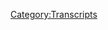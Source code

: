 {{DEFAULTSORT:
    #_TRANSCRIPT_0033:April 22, 2017
}}{{Transcript
    | title         = [[33: April 22, 2017]]
    | caption       = [https://knowledgefight.libsyn.com/knowledge-fight-april-22-2017 Listen to this episode on Libsyn]
    | episodeNumber = [[33: April 22, 2017|33]]
    | length        = 02:16:11
}}

{{MessageBox
    | header     = Warning: Bot Generated Content
    | text       = This transcript was automatically generated by transcription software and likely contains many mistakes and misattributions. Please check the audio for definitive quotes, attribution, and context.
    | image      = N3yvass4myg91.webp
    | imagewidth = 50px
    | id         = warning
}}

{{TranscriptBlock
    | name      = Alex Jones
    | timestamp = 00:00:00.000
    | text      = Andy in Kansas, you're on the air. Thanks for holding.
}}

{{TranscriptBlock
    | name      = Andy In Kansas
    | timestamp = 00:00:04.000
    | text      = Well, Alex, I'm a first time caller. I'm a huge fan. I love your work.
}}

{{TranscriptBlock
    | name      = Dan
    | timestamp = 00:00:07.000
    | text      = Hey, everybody, welcome back to knowledge fight. I'm Dan. I'm Jordan. We're a couple dudes who like to sit around and drink red wine and have conversations about Alex Jones. It is what we do is what we do best and we're committed to a holy war.
}}

{{TranscriptBlock
    | name      = Jordan
    | timestamp = 00:00:21.000
    | text      = I am to a very lopsided holy. Exactly.
}}

{{TranscriptBlock
    | name      = Dan
    | timestamp = 00:00:25.000
    | text      = It's like David and Goliath except like David does not have a slingshot. Now he's just running around.
}}

{{TranscriptBlock
    | name      = Jordan
    | timestamp = 00:00:32.000
    | text      = He's got one leg. Yeah.
}}

{{TranscriptBlock
    | name      = Dan
    | timestamp = 00:00:34.000
    | text      = And they David has receipts, as they say on Twitter these days about Goliath past. Ah, that's, that's the battle we're engaging in. Yes, yeah.
}}

{{TranscriptBlock
    | name      = Jordan
    | timestamp = 00:00:43.000
    | text      = Let me ask you a question. What's is there also a David Goliath dynamic between you and I,
}}

{{TranscriptBlock
    | name      = Dan
    | timestamp = 00:00:49.000
    | text      = I am the Goliath of knowing shit about Alex Jones.
}}

{{TranscriptBlock
    | name      = Jordan
    | timestamp = 00:00:52.000
    | text      = And I'm the David I got nothing.
}}

{{TranscriptBlock
    | name      = Dan
    | timestamp = 00:00:54.000
    | text      = I'm somehow you come out ahead every time. I think
}}

{{TranscriptBlock
    | name      = Jordan
    | timestamp = 00:00:57.000
    | text      = I think everybody comes out behind but.
}}

{{TranscriptBlock
    | name      = Dan
    | timestamp = 00:01:01.000
    | text      = So I'd like to say before we get going here, it's David
}}

{{TranscriptBlock
    | name      = Jordan
    | timestamp = 00:01:03.000
    | text      = and Bill. It's David and Goliath. If they both just got depressed with their respective governments. Hey, man, let's just fuck and have a good time. You and
}}

{{TranscriptBlock
    | name      = Dan
    | timestamp = 00:01:12.000
    | text      = me. Let's make fun of us. And Jesse. Yeah,
}}

{{TranscriptBlock
    | name      = Dan
    | timestamp = 00:01:15.000
    | text      = I'm not sure what to say. I just did. But I know it's important.
}}

{{TranscriptBlock
    | name      = Jordan
    | timestamp = 00:01:17.000
    | text      = They need it. They had it come in whatever it was. Absolutely. So
}}

{{TranscriptBlock
    | name      = Dan
    | timestamp = 00:01:21.000
    | text      = speaking of having a coming like to give a shout out to our friend Jason, what's up? Thank you for donating. I know you donated a while back, but you deserve this.
}}

{{TranscriptBlock
    | name      = Alex Jones
    | timestamp = 00:01:29.000
    | text      = I'm a policy wonk.
}}

{{TranscriptBlock
    | name      = Dan
    | timestamp = 00:01:31.000
    | text      = Welcome aboard Jason.
}}

{{TranscriptBlock
    | name      = Jordan
    | timestamp = 00:01:32.000
    | text      = Hi, Jason. You're one of us. Now
}}

{{TranscriptBlock
    | name      = Dan
    | timestamp = 00:01:34.000
    | text      = we're gonna do this once a show for people who donate if you'd like to join the ranks of the policy walks, please head up our Patreon. There's a link on knowledge fight.com You can find also thank you to everybody who's been downloading and I gotten some nice emails from people love it. Keep them. Keep it. Keep it up, everybody. Thank you for listening. We love it. It's a very good join the holy war. So today, Jordan, what we're going to be talking about what will we be talking about? What today we're going to be talking about what happened over the weekend? Yes. Now I will say that it was one of the most delightful birthday weekends I've had in a long time. We went together to go see the dollop we did. It was fantastic. They were in town and my best friend in the world. Nicky gifts was in town, him and his wife got to spend some time with him. I closed down an arcade bar one night of the weekend. And then Alex Jones did what he did on Saturday. Okay, this is a great birthday gift that he gave me. All right. It's so good.
}}

{{TranscriptBlock
    | name      = Jordan
    | timestamp = 00:02:32.000
    | text      = I'm glad he at least cares about he does
}}

{{TranscriptBlock
    | name      = Dan
    | timestamp = 00:02:34.000
    | text      = certainly more than
}}

{{TranscriptBlock
    | name      = Jordan
    | timestamp = 00:02:36.000
    | text      = I mean, even for somebody with narcissistic personality disorder that he still thinks about you on your birthday. That is very, that's very impressive of him
}}

{{TranscriptBlock
    | name      = Dan
    | timestamp = 00:02:44.000
    | text      = at this point. Still have not heard from some of my relatives. But Alex Jones is given. Alex, give me right. So what he did was on Saturday, he released two special reports. Yes. Now we're going to deal with one of them briefly because it's not really worth going into and it's kind of stupid. The the one we're going to deal with first was about how people are diagnosing Trump with a mental illness. Right. And that's bad. Takes one to know one. Well, the
}}

{{TranscriptBlock
    | name      = Jordan
    | timestamp = 00:03:18.000
    | text      = technically it is bad, according to the rules that psychiatrists themselves put in place after I think everybody was like, hey, Nixon's, a fucking lunatic
}}

{{TranscriptBlock
    | name      = Dan
    | timestamp = 00:03:28.000
    | text      = Goldwater. It was Goldwater called the Goldwater rule. Okay. Psychologists and psychiatrists are, well, it's basically something that they've decided to impose on themselves. Because what happened with Goldwater was that a bunch of people, psychiatrist, psychologists were interviewed in a magazine, the ask them to diagnose Barry Goldwater.
}}

{{TranscriptBlock
    | name      = Jordan
    | timestamp = 00:03:50.000
    | text      = That's, that seems like a bad idea. It was because they gave him
}}

{{TranscriptBlock
    | name      = Dan
    | timestamp = 00:03:53.000
    | text      = a bunch of diagnoses. And then he sued them. And he won. Good call. So now psychiatrists, and psychologists aren't supposed to diagnose public figures that they have not actually interacted with, right. However, at this point, there are a number of mental health professionals who are coming out and their argument is that they have a right to warn or an obligation to warn people Interesting. Well, it's the same thing that if you're in therapy, and you say, you're going to kill someone, right, the therapist is obligated to either tell the police or the potential victim, right? They have to do that because otherwise they're being negligent. Right. So these therapists and psychiatrist are arguing that President Trump, I believe, I read that I said,
}}

{{TranscriptBlock
    | name      = Jordan
    | timestamp = 00:04:36.000
    | text      = those words are bad when they're next to each Trump. So So you're saying that psychiatrists and psychologists were neglectful in their duties because they didn't inform Afghanistan, that Trump was about to murder a bunch of people?
}}

{{TranscriptBlock
    | name      = Dan
    | timestamp = 00:04:50.000
    | text      = Sure. That's one thing but then even bigger, the American public, they have a right to warn them of the mental illness.
}}

{{TranscriptBlock
    | name      = Jordan
    | timestamp = 00:04:58.000
    | text      = Hey, guys, little bit late on that little bit late asshole right.
}}

{{TranscriptBlock
    | name      = Dan
    | timestamp = 00:05:02.000
    | text      = But that's the problem with these like guidelines. I don't know how I feel about it to be perfectly honest, I think that there is a little bit of gray area in terms of diagnosing someone that you haven't had sat down with and, you know, had the right direction with, but at the same time, you can see by behaviors very clearly, you can tell that Trump lies all the fucking time pretty much constantly. So there are those things you can see publicly without actually having a session with somebody. And, you know, like I said, it's great
}}

{{TranscriptBlock
    | name      = Jordan
    | timestamp = 00:05:32.000
    | text      = as a medical professional, you are still a human being. And as a human being, if you don't look at Trump and say, Oh, that that motherfucker is crazy. You're an idiot.
}}

{{TranscriptBlock
    | name      = Dan
    | timestamp = 00:05:42.000
    | text      = Yeah, somewhat. But Alex put out a video about this. And it was about narcissism, essentially.
}}

{{TranscriptBlock
    | name      = Jordan
    | timestamp = 00:05:52.000
    | text      = A subject very near and dear to his heart,
}}

{{TranscriptBlock
    | name      = Dan
    | timestamp = 00:05:55.000
    | text      = I think you might be able to guess how it goes. He
}}

{{TranscriptBlock
    | name      = Jordan
    | timestamp = 00:05:58.000
    | text      = comes firmly on the side of how narcissists should rule the world. And everyone else is like, are we gonna go full solipsistic? Here where it's like, I don't even know if any of you motherfuckers exist at all.
}}

{{TranscriptBlock
    | name      = Dan
    | timestamp = 00:06:10.000
    | text      = I've never been to Tibet. I can't prove it exists.
}}

{{TranscriptBlock
    | name      = Jordan
    | timestamp = 00:06:12.000
    | text      = Are you in the studio right now? Maybe you're all projections about mental illness?
}}

{{TranscriptBlock
    | name      = Dan
    | timestamp = 00:06:17.000
    | text      = That's shockingly close.
}}

{{TranscriptBlock
    | name      = Jordan
    | timestamp = 00:06:19.000
    | text      = I would but of course it is.
}}

{{TranscriptBlock
    | name      = Dan
    | timestamp = 00:06:20.000
    | text      = His take on it is essentially that like, the globalists, oh boy who are using psychology and psychiatry as a weapon. He's almost
}}

{{TranscriptBlock
    | name      = Jordan
    | timestamp = 00:06:29.000
    | text      = full. Well, yeah, we're on Scientologist territory. Okay, and he's
}}

{{TranscriptBlock
    | name      = Dan
    | timestamp = 00:06:33.000
    | text      = saying that they're what they're defining as being a successful man is now narcissism. Ooh, just dicey. That is not a good but he also does what you can be you could smell this coming a mile away. He wants to talk about Trump and mental health. He talks about himself a whole lot. Oh, yeah. Makes it about himself. I'm not crazy. So I have two clips that I'm gonna play. The first is classic narcissist. Move. The The first is just fun. Okay. And then the second one is kind of a summation of his point. And we'll just play it out. Here's the first one. Like I said, this one's fun.
}}

{{TranscriptBlock
    | name      = Alex Jones
    | timestamp = 00:07:11.000
    | text      = Sigmund Freud was obsessed with poopoo and holding his crap in and smoking cigars is phallic symbols. Like cigars. The way they tasted and the fact that they got me high as you know, whiskey not because they look like a weenie
}}

{{TranscriptBlock
    | name      = Dan
    | timestamp = 00:07:36.000
    | text      = Alex Jones really wrestling with his subconscious there's a lot right there. Yeah, thanks. I also shout out to James I believe, John, maybe I can't remember if luck. Sorry. Someone on Twitter pointed out that clip and I went and hunted it down. Oh, great. Great. John's too good. Love it. So not
}}

{{TranscriptBlock
    | name      = Jordan
    | timestamp = 00:07:53.000
    | text      = because it looks like a
}}

{{TranscriptBlock
    | name      = Dan
    | timestamp = 00:07:54.000
    | text      = weenie a weenie. Freud was obsessed with his poopoo what
}}

{{TranscriptBlock
    | name      = Jordan
    | timestamp = 00:08:00.000
    | text      = he was I prefer him going on the profanity laden red. Rose.
}}

{{TranscriptBlock
    | name      = Dan
    | timestamp = 00:08:05.000
    | text      = This is creepy baby language. Yeah. Poopoo weenie.
}}

{{TranscriptBlock
    | name      = Jordan
    | timestamp = 00:08:08.000
    | text      = It's like, it's like Patton Oswald's beds. Like, I'm gonna fill your hole with goof Jews. Yeah, that's G rated. But that's what a serial killer says. That's terrifying. Yeah.
}}

{{TranscriptBlock
    | name      = Dan
    | timestamp = 00:08:19.000
    | text      = And if I were like a parent, and my child was listening to this, I wouldn't be comforted by Poopoo. And I would be like, I I'd be way more concerned about the content than the actual obscenity. I would rather someone swear and have good intent. Yeah, but that's what rational people believe me, I guess. So anyway, there's an X clip. This is just sort of as an encapsulation, and sort of how he ends the clip, just sort of a thesis statement about the psychology stuff. As I recall, he basically makes the argument that narcissism is bullshit and everybody, but then he displays broadly narcissistic tendencies, excellent as it plays.
}}

{{TranscriptBlock
    | name      = Alex Jones
    | timestamp = 00:08:59.000
    | text      = But they give us fantasy, they give us entertainment, they give us all this other stuff. So we then roleplay all things that don't exist. So they teach you how to be more mentally ill and it creates more more mental illness that didn't exist before. We're being trained to do this make sense? So they say thinking you're successful thinking you have prowess, thinking you have any confidence is insane. They don't want you to have any confidence. They want to say confident people have a mental illness. But then other people I wouldn't call it narcissism. I'd call it being posers or make believe they love to always dress up. They love to go to award shows. They love to give themselves awards, like they love to believe they're super powerful. They get all delusional and get off on it. Like in Vanity Fair, Prima Donna, they imagine they've got a successful rock band. They want to go to a movie theater and have a party where people come in and take photos of them as they enter like they've got paparazzi. They do they want to go I guess most people that are in media do it because they are make believe want to be stars. And like Edward Bernays said the 20s will emerge. Hollywood and politics and make everybody stars and everybody else that isn't a star and as low level, I'm not involved in media to be a star. I'm involved to change the world for the future of humanity. So I get why the narcissist, psychologists and psychiatrists who want to be the bosses and the superstars who control everyone and save everyone, typecasting themselves as the heroes. Wait, where were they want to type them?
}}

{{TranscriptBlock
    | name      = Jordan
    | timestamp = 00:10:23.000
    | text      = Did he just say that the narcissists and those guys who want to be star or who are stars, they want to control everybody and save them.
}}

{{TranscriptBlock
    | name      = Dan
    | timestamp = 00:10:34.000
    | text      = They want to be the saviors, but the Savior's right, they're the they're the saviors of a created problem. Right. So.
}}

{{TranscriptBlock
    | name      = Jordan
    | timestamp = 00:10:42.000
    | text      = So what he's doing,
}}

{{TranscriptBlock
    | name      = Dan
    | timestamp = 00:10:43.000
    | text      = right, yeah, exactly. The I mean,
}}

{{TranscriptBlock
    | name      = Jordan
    | timestamp = 00:10:47.000
    | text      = not not even metaphorically one to one. He just said what he is doing.
}}

{{TranscriptBlock
    | name      = Dan
    | timestamp = 00:10:53.000
    | text      = Exactly. All right. Well, what that's a good enough time to fucking drop out. That's not I'm glad he I'm glad he understands it. That clip is like three more minutes long. And as I as it was playing, I realized this isn't all that good. Like, it's that clip isn't great. And I'm too excited to get to the other. Okay. The other I'm just saying
}}

{{TranscriptBlock
    | name      = Jordan
    | timestamp = 00:11:11.000
    | text      = he knows that what he's doing. Maybe because he just criticized evil exactly when he was evil twin in the womb. Yeah, that's that again? No, and it's a, you know, oh, if you say that your prowess and you say that you're and all he does all the time is say how he has no ego. I don't want to brag so humble. I don't wanna brag. He did. But if you you know, there, there you are. You're the you're the narcissist
}}

{{TranscriptBlock
    | name      = Dan
    | timestamp = 00:11:37.000
    | text      = base. That's that's his whole argument. Exactly. So the other clip that he put out on Saturday was titled, new Sandy Hook information. Holy shit. There's a new Sandy Hook. Now there's new Sandy Hook information.
}}

{{TranscriptBlock
    | name      = Jordan
    | timestamp = 00:11:53.000
    | text      = Oh, I thought you were talking about new Sandy Hook in Maine. They just started a town
}}

{{TranscriptBlock
    | name      = Dan
    | timestamp = 00:11:57.000
    | text      = detour. All the people just migrated.
}}

{{TranscriptBlock
    | name      = Jordan
    | timestamp = 00:12:00.000
    | text      = They'll just move why not? Well, actually, it's all actors can
}}

{{TranscriptBlock
    | name      = Dan
    | timestamp = 00:12:03.000
    | text      = xox. So I was thrilled that he posted this video just based on the title. And I could not wait to find out what the new information was right? Because this is something he should not be talking about. Absolutely. Not a terrible idea. I was talking to you earlier. And I told you my theory as to why he's decided to bring back up Sandy Hook. Yes. And that is because he's in this custody trial. And there's a lot of people clowning on him on Twitter, saying, Hey, we should follow Alex Jones around after he loses his kids and tell them that they were actors the whole time. Yes. So there's a lot of people making that kind of joke gleeful shot in Freud. And so he now has to be like, fuck, they're hitting the spot. I got to come out and prove that I'm right. Right. This was a bad idea. Was because
}}

{{TranscriptBlock
    | name      = Jordan
    | timestamp = 00:12:53.000
    | text      = our Alex Jones as we committed a blunder, a big old
}}

{{TranscriptBlock
    | name      = Dan
    | timestamp = 00:12:58.000
    | text      = level? Wonder, yeah, this is this is bad. He invaded Russia during the winter. So more or less? Yeah. intellectually. Yes, that is what he did. Gotcha. So in this, we're going to play this out. It was an hour long clip that he put out, I have cut out some I've cut a bit, because there's a lot of stuff that's just repetitive shit about how he's not an actor. And he's totally real, just literally verbatim, the same stuff that we've heard in past episodes. And we don't need to go down that road again. Yeah, naturally, there's a lot of other stuff that he just uses vaguely true instances of the media lying to reinforce his arguments. I've cut out a lot of that too. Because like, I don't believe you when you're saying that the media is lying, but I also don't want to defend the media. Yeah, so I have no skin in that game. I don't care
}}

{{TranscriptBlock
    | name      = Jordan
    | timestamp = 00:13:49.000
    | text      = just because yes, they do lie. doesn't mean they're lying now. Yeah. And I don't want to I don't even want to entertain the possibility that we're on that tip together. No.
}}

{{TranscriptBlock
    | name      = Dan
    | timestamp = 00:13:59.000
    | text      = So that's that seems like a fruitless battle for us. Yes. But yes, this goes out. I have at least three instances of huge potholes. He hits really big ones. All right, that he is busted.
}}

{{TranscriptBlock
    | name      = Jordan
    | timestamp = 00:14:13.000
    | text      = So we're on flat tire tariffs.
}}

{{TranscriptBlock
    | name      = Dan
    | timestamp = 00:14:14.000
    | text      = This is multiple you're busted episode. Okay, then. I will say this just in anticipation. Alex busts himself accidentally. And then he tells one of the craziest stories from his life that I can't believe it's true. And we're gonna get to all that. On this episode. You
}}

{{TranscriptBlock
    | name      = Jordan
    | timestamp = 00:14:36.000
    | text      = are teasing me so
}}

{{TranscriptBlock
    | name      = Dan
    | timestamp = 00:14:38.000
    | text      = hard, more Sandy Hook info.
}}

{{TranscriptBlock
    | name      = Jordan
    | timestamp = 00:14:40.000
    | text      = How can there be more Sandy Hook info spoiler alert, there isn't Of course what else would there be to discover? There's nothing I mean, even if he's right, which he's not and he's a fucking asshole and Monster for for what you said about it. But even if he is right, he's covered it completely.
}}

{{TranscriptBlock
    | name      = Dan
    | timestamp = 00:14:58.000
    | text      = Should I just tell you what the new Sandy Hook information is because I'm not sure where it comes up, but I can just tell you in one sentence, okay. Okay, so his argument of the new Sandy Hook information is, and he says this, I just realized this. If the media has lied to us about all these other things, why wouldn't they lie to us about this? That's the new information. That's not new. And that's not information.
}}

{{TranscriptBlock
    | name      = Jordan
    | timestamp = 00:15:25.000
    | text      = So wait, his new information is an inference. Yep. Okay, I got a bad one. I worry. I worry. I worry about this. Because it's and it's not even just that it's a speculative inference. It's not even like if A then B, it's if a then why not? B?
}}

{{TranscriptBlock
    | name      = Dan
    | timestamp = 00:15:47.000
    | text      = No, it is you consider that it is still if A then B. It's just it's the flimsiest. Like you said inference? It's it absolutely doesn't track the premises don't lead to the conclusion in any way, of course, but it is still set up as if like, if they did this. Shoes,
}}

{{TranscriptBlock
    | name      = Jordan
    | timestamp = 00:16:05.000
    | text      = maybe, ever, how about now? So here's the so So how long is this? How long is this a video that he released? How long is this special? an hour, an hour, an hour? And that's the information that he spreads out over an hour? Well, that's the new Sandy Hook information. Well,
}}

{{TranscriptBlock
    | name      = Dan
    | timestamp = 00:16:23.000
    | text      = like I said, he does make a meal out of talking about the media line, right? And again, it's like okay, we talked about in a past episode that that video of Anderson Cooper's nose disappearing. Yes. And if you look into it there, there are like video specialists who say like, reverse Pinocchio, but it doesn't really necessarily have to be a green screen. There are aspect ratios and things within a camera that could account for that. You don't know what the situation is. I've seen this happen before. Not necessarily a green screen. inconclusive. Yes, Alex is like this is absolutely a glitch in green screen natural. A lot of that takes up his time. And like I said, he fucking gets into a fucking crazy story about his life. True fact.
}}

{{TranscriptBlock
    | name      = Jordan
    | timestamp = 00:17:04.000
    | text      = Anderson Cooper's nose is green. And it's true. It's one of the greenest things on this planet. That is true. If he tries to do the weather, man looks like Voldemort.
}}

{{TranscriptBlock
    | name      = Dan
    | timestamp = 00:17:15.000
    | text      = So, to your question even further, yes, if he has that little information to an hour, you'll see this is how he starts. First off,
}}

{{TranscriptBlock
    | name      = Alex Jones
    | timestamp = 00:17:24.000
    | text      = my friends, Donald Trump has had his Attorney General come out Jeff Sessions, and say the number one priority right now is going after Julian Assange and quote leakers? Well, you're not a leaker when you're exposing criminal activity and an out of control rogue government. And it was WikiLeaks and the great patriots in our government that leaked the information that helped get the truth out about the Democratic Party and the Republican establishment that put Donald John Trump into office. A couple things
}}

{{TranscriptBlock
    | name      = Jordan
    | timestamp = 00:17:52.000
    | text      = he's very conflicted about, is he saying WikiLeaks is good? Yeah. In in defiance of the Trump administration.
}}

{{TranscriptBlock
    | name      = Dan
    | timestamp = 00:18:02.000
    | text      = Yeah. And he talks about how like, that's disloyal.
}}

{{TranscriptBlock
    | name      = Jordan
    | timestamp = 00:18:05.000
    | text      = So I'm assuming that Julian Assange has released the new Sandy Hook information, and we're gonna get right into it. And this is the this is the preamble to getting really into the meat of what it is Julian Assange himself, the Patriot from not America at all. Nope. Who is not beholden to our laws?
}}

{{TranscriptBlock
    | name      = Dan
    | timestamp = 00:18:26.000
    | text      = Certainly not.
}}

{{TranscriptBlock
    | name      = Jordan
    | timestamp = 00:18:29.000
    | text      = Is the one No, it's
}}

{{TranscriptBlock
    | name      = Dan
    | timestamp = 00:18:30.000
    | text      = not. But there's two things in that clip that I think are interesting. The first is that the President does not tell the attorney general what to do. That's not how should should work. So if Trump is telling Jeff Sessions A go after them, yes, that's really bad. There they are independent branches. Independent. All right.
}}

{{TranscriptBlock
    | name      = Jordan
    | timestamp = 00:18:47.000
    | text      = Now, let's, let's let's get rid of any pretense of how our government should work fine. That did look the Constitution meaningless today, it just means nothing anymore. Fair. The DOJ if people are fired for disagreeing with Trump, so it's made up? Yeah, it's all nonsense. That's
}}

{{TranscriptBlock
    | name      = Dan
    | timestamp = 00:19:07.000
    | text      = fair. That's fair.
}}

{{TranscriptBlock
    | name      = Jordan
    | timestamp = 00:19:08.000
    | text      = If anybody does anything, assume that Trump either has no idea what's going on, or said in tears over just a long series of TV graphics about his poll numbers. Go do something to stop Julian is that
}}

{{TranscriptBlock
    | name      = Dan
    | timestamp = 00:19:24.000
    | text      = Jeffery, please distract them Jeffery.
}}

{{TranscriptBlock
    | name      = Jordan
    | timestamp = 00:19:27.000
    | text      = So let's say he doesn't know his first name.
}}

{{TranscriptBlock
    | name      = Dan
    | timestamp = 00:19:30.000
    | text      = The second thing that I think is interesting is that Alex is accidentally in there, I believe making an argument why you should prosecute WikiLeaks really? Well. He's saying that these patriots, these rogue patriots in the intelligence community, gave them classified documents, which is illegal, and that they disseminated them which would be illegal.
}}

{{TranscriptBlock
    | name      = Jordan
    | timestamp = 00:19:50.000
    | text      = Um, no. Yeah, disagree. Yeah, disagree. Fine. Technically, technically, the people who leaked the information Under the barest rule of the Espionage Act, which again should not be used ever period because it's bullshit. But technically, they did commit a crime, right? But if you're going to say that WikiLeaks by distributing that information committed a crime, then every single news organization I on this fucking planet,
}}

{{TranscriptBlock
    | name      = Dan
    | timestamp = 00:20:21.000
    | text      = this is a bigger argument than we have the time to get into right now. Yeah, but I don't think that WikiLeaks should be treated necessarily the same as a normal journalistic outlet, because they are doing things strategically. And they have been shown to withhold leaks that they have gotten for suspicious reasons
}}

{{TranscriptBlock
    | name      = Jordan
    | timestamp = 00:20:39.000
    | text      = as the guardian. Okay, well, this is gonna be a longer conversation than we have time to listen, we need to get down to the new Sandy Hook information.
}}

{{TranscriptBlock
    | name      = Dan
    | timestamp = 00:20:48.000
    | text      = My point? I think I can put a button on it. Yes. Is that there were instances like the case of Chelsea Manning, who revealed things that were atrocious. They were war crimes and what have you. Yeah, a lot of the stuff that he was prosecuted for a lot of? That's another thing. Again, that's a whole other Yeah, a lot of the stuff that was leaked here, these Clinton emails and stuff, they don't document a crime, then right. So I don't think you should treat them the same way. One of them is a horrible propaganda campaign against a specific person. Okay. The other is legitimate whistleblowing. Interesting. That's, I don't know how you treat them differently. Right. But in my heart, and in my mind, I know they're not the same thing.
}}

{{TranscriptBlock
    | name      = Jordan
    | timestamp = 00:21:35.000
    | text      = I think that's where we get into the, and this is the bullshit argument I do not want to make. But it is that slippery slope, the slippery slope argument, I don't I rarely ever agree with slippery slope arguments. Sure, because usually, they're a cop out. But in this particular instance, as as well as in, I think, the Gawker instance, but that's a whole nother can of worms.
}}

{{TranscriptBlock
    | name      = Dan
    | timestamp = 00:21:59.000
    | text      = Well, look, I know what you're saying, and what you need to what you need to clarify, or, or be is like, a slippery slope is a logical fallacy, because you're saying that something will leave something in the future, and you have no way of knowing that, yes, what you can say instead of a slippery slope, you can say it makes a precedent, like the Gawker case makes a precedent. That's really scary. Yes. But it's not like, Okay, now everybody is going to go down. That's the slippery slope saying, saying the courts can look at this and say that, Oh, that's an example there. That's precedent. And that's bad.
}}

{{TranscriptBlock
    | name      = Jordan
    | timestamp = 00:22:30.000
    | text      = They the only the only thing about that, though, is that by setting that precedent, now, you now you expand the liability of a news organization. Sure. And when you do that, that makes them far more cautious and fearful. And I would prefer a fourth estate that goes too far than one that is afraid all the
}}

{{TranscriptBlock
    | name      = Dan
    | timestamp = 00:22:53.000
    | text      = time. I would like to err on that side, too. I would also think that you probably shouldn't fucking publish people sex tapes. Yeah. So I agree. Yeah, we the world is confused. It's
}}

{{TranscriptBlock
    | name      = Jordan
    | timestamp = 00:23:03.000
    | text      = almost like the two of us can't solve this ourselves. Probably not. It's a brand. Life's complicated. Call the proud boys get them in here. We need to outlaw censorship. Look, there's
}}

{{TranscriptBlock
    | name      = Dan
    | timestamp = 00:23:14.000
    | text      = a lot of details here. There's a lot of stuff that we can't really as much a policy wonks as we are. It's difficult to get to the bottom of it. But I'll tell you one thing, Alex Jones is a man who loves to get it really gets into the nitty gritty. Yeah, he talks about that a little bit in this next class,
}}

{{TranscriptBlock
    | name      = Jordan
    | timestamp = 00:23:29.000
    | text      = he goes into the Espionage Act and how it was written in the early 1910s. In order to Yeah, I'm assuming we're gonna really get into the meat of that, right. Yeah,
}}

{{TranscriptBlock
    | name      = Alex Jones
    | timestamp = 00:23:40.000
    | text      = I'm somebody that really tries to get to the heart of the matter and what's going on?
}}

{{TranscriptBlock
    | name      = Dan
    | timestamp = 00:23:44.000
    | text      = Yes, yep. Yep, you are, you definitely are i That's a short clip. And
}}

{{TranscriptBlock
    | name      = Jordan
    | timestamp = 00:23:51.000
    | text      = we just confirmed that word for word.
}}

{{TranscriptBlock
    | name      = Dan
    | timestamp = 00:23:53.000
    | text      = It's important though, that he's saying that because we're going to demonstrate as we do on every fucking episode that he doesn't. So just have that in your mind. Okay. So he goes on after this, again, not to talk about Sandy Hook. But he goes on to talk about how he was on Rogan that one time,
}}

{{TranscriptBlock
    | name      = Alex Jones
    | timestamp = 00:24:11.000
    | text      = even though it's painful to cover some of these topics. And even though it's very, very upsetting to see the media take out of context, what we cover what we say, and what we do to demonize us and a lie about us. I've seen that in the last few weeks at a level I've never seen it before. Pure and total deception. I go on Joe Rogan's podcast you did few months ago, number one podcast he's ever done. Number one podcast ever period. Now over 60 million downloads conservatively, for one podcast, a four hour one a TED or three hours, 45 minutes. When we say we don't agree with Trump, he's got big problems like grab him by the you know what? Post it. Yeah, none of us agree with that. But you can see how the media took it out of context and act like he was jumping out of a bushcraft and women. These were women throwing themselves on him. So it would call it right but it's still not good behavior to say you can just grab them by don't even wear mammals. It's all over the news again. Alex shows Defense Donald Trump they'll play the clip. But on both ends of it, ladies and gentlemen, they will not show you Joe Rogan myself, Eddie Bravo saying we Trump is wrong. Trump shouldn't have done it. Trump does a lot of bad things, quotes or quotes.
}}

{{TranscriptBlock
    | name      = Dan
    | timestamp = 00:25:19.000
    | text      = Those are the quotes that he would like to say. And just for fun, here is the clip of him on Joe Rogan. You can see if what he just said matches up at all with reality.
}}

{{TranscriptBlock
    | name      = Jordan
    | timestamp = 00:25:29.000
    | text      = Do we also get to hear Eddie Bravo ask him about aliens again. I want more Eddie Bravo my life
}}

{{TranscriptBlock
    | name      = Dan
    | timestamp = 00:25:37.000
    | text      = well then go fucking watch he and Joe Rogan I'm not gonna do that. You enjoy that much Eddie Bravo my life you and Rogan just had on the show on Rogan's podcast just had an hour long, violent argument about whether the earth is flat. So if you want that, go find it. It's all right. Anyway,
}}

{{TranscriptBlock
    | name      = Jordan
    | timestamp = 00:25:54.000
    | text      = I'm done with you. Here's the clip of him at Eddie Bravo.
}}

{{TranscriptBlock
    | name      = Dan
    | timestamp = 00:25:57.000
    | text      = This is what Alex says people take out of context. And I would argue that he is taking himself out of context.
}}

{{TranscriptBlock
    | name      = Joe Rogan
    | timestamp = 00:26:03.000
    | text      = As Donald Trump's in the kk k is if Donald Trump, are you sure he's racist? Are you sure
}}

{{TranscriptBlock
    | name      = Alex Jones
    | timestamp = 00:26:07.000
    | text      = there's any discrimination he hires gay guys around his casinos and hotels, and his friends with him and like gave interviews to the advocate 20 years ago, it's all just complete made up horse crap. He's waving a rainbow flag at the RNC speech. He says Republicans have to stop being mean to gay people and have to be inclusive. He's about to enforce civil rights laws for gays and others, and they're calling him a literal homophobe. Now listen, all upside down BS man.
}}

{{TranscriptBlock
    | name      = Joe Rogan
    | timestamp = 00:26:35.000
    | text      = This is but this is my problem with it. My problem with it is that people want to use a real, you're a bigot, you're this You're that they want to come up with a nice quick label
}}

{{TranscriptBlock
    | name      = Alex Jones
    | timestamp = 00:26:45.000
    | text      = that officially makes them that makes
}}

{{TranscriptBlock
    | name      = Joe Rogan
    | timestamp = 00:26:47.000
    | text      = it boxes you in, finds you and then you have to defend yourself. Look, you said it best at the beginning of this. Donald Trump is not perfect. He's a man. And he's also a super ambitious super wealthy man. It's constantly on the go. And those kinds of dudes are type a hyper aggressive personalities. And he's definitely said some shit. He shouldn't have said, right? I mean, we all do. Yeah. And the big one that he said in confidence with that Billy Bush guy, the grabbing by the pussy thing. That's the big one who
}}

{{TranscriptBlock
    | name      = Alex Jones
    | timestamp = 00:27:16.000
    | text      = hasn't in confidence, especially if you're famous said Man, it's crazy. Women throw themselves on you. You can do anything you want. Sexual Assault, a woman's climbing up on top of you. You can do whatever you want. That's what mammals do. Not when she wants it. She gets it. Sexual Assault. It's pure horse
}}

{{TranscriptBlock
    | name      = Eddie Bravo
    | timestamp = 00:27:31.000
    | text      = created if a woman said he I just I could just see it in their eyes. I could just go and grab him in the balls. We wouldn't. We wouldn't laugh or fucking
}}

{{TranscriptBlock
    | name      = Joe Rogan
    | timestamp = 00:27:39.000
    | text      = Rihanna just talked about her she could fuck any guy who wants his walks up to him grabs by the deck. We'll be like crazy. Total we think it's amazing.
}}

{{TranscriptBlock
    | name      = Eddie Bravo
    | timestamp = 00:27:47.000
    | text      = wasn't talking about the the hides behind bushes and waits for joggers reaches out in
}}

{{TranscriptBlock
    | name      = Joe Rogan
    | timestamp = 00:27:53.000
    | text      = context. He's got a context. He's having a guy conversation, right? Like he described it as locker room.
}}

{{TranscriptBlock
    | name      = Jordan
    | timestamp = 00:27:59.000
    | text      = But this is not the record. No, I
}}

{{TranscriptBlock
    | name      = Alex Jones
    | timestamp = 00:28:01.000
    | text      = got this.
}}

{{TranscriptBlock
    | name      = Joe Rogan
    | timestamp = 00:28:02.000
    | text      = And this is not the mean. It's definitely not something you should have said probably right. We don't all agree to that. But what is he really doing? He's really, we call talking shit.
}}

{{TranscriptBlock
    | name      = Dan
    | timestamp = 00:28:12.000
    | text      = Nope. So that's nobody calls that talking shit. No, that's the clip from Rogan. And I think that anybody saying that he was defending Trump's actions is totally right. The only was absolutely defending Trump's actions and even the grabbing by the pussy stuff.
}}

{{TranscriptBlock
    | name      = Jordan
    | timestamp = 00:28:29.000
    | text      = That Cleo and Eddie Bravo were sure defending is actually that clip which again, go fuck yourself, guys, that
}}

{{TranscriptBlock
    | name      = Dan
    | timestamp = 00:28:34.000
    | text      = clip is not a depiction what he's talking about is not willing participants. He's talking about, like just kissing people before they even get introduced. He's talking about moving in on people like a bitch. And then they reject Him. But then he grabs them grabs people's pussies. Like that's not what's going on. And Alex is absolutely in that clip making excuses for him. He hides behind the a look. He's not perfect, which is hey, look, he's not perfect, which is what horrible people do they like look, I'm not perfect. Hey, we made them they're worse people.
}}

{{TranscriptBlock
    | name      = Jordan
    | timestamp = 00:29:11.000
    | text      = Sure they're worse people. It's it's not that's that's the thing. They like that false bullshit of like, well, it's not rape. Right? That it? That doesn't make it okay. No, it's a monstrous everyday thing that so many women have to deal with. But your defense is well, I mean, it's not rape. It's that's not a defense. So
}}

{{TranscriptBlock
    | name      = Dan
    | timestamp = 00:29:35.000
    | text      = defense is like, wow, it could have been worse. Yeah, great. Yeah, that's cool. Yeah. Hey,
}}

{{TranscriptBlock
    | name      = Jordan
    | timestamp = 00:29:40.000
    | text      = look, you totaled my car but not gonna I'm not gonna press charges because you didn't kill me. It could have been worse. So
}}

{{TranscriptBlock
    | name      = Dan
    | timestamp = 00:29:47.000
    | text      = already Alex has lied about what he did on Rogen show he's already twisted it and I got the receipt right there. All right, you're busted out. We're
}}

{{TranscriptBlock
    | name      = Jordan
    | timestamp = 00:29:54.000
    | text      = gonna use you're gonna use a lot a lot of slang today.
}}

{{TranscriptBlock
    | name      = Dan
    | timestamp = 00:29:58.000
    | text      = I've just seen people say that on tour. returned I've always wanted and wanted excuse to say it but have never had the good
}}

{{TranscriptBlock
    | name      = Jordan
    | timestamp = 00:30:05.000
    | text      = now you got it. Yeah, that's what this real that's what this episode is really my receipts
}}

{{TranscriptBlock
    | name      = Dan
    | timestamp = 00:30:09.000
    | text      = are all fleek.
}}

{{TranscriptBlock
    | name      = Jordan
    | timestamp = 00:30:11.000
    | text      = All right, you're done.
}}

{{TranscriptBlock
    | name      = Dan
    | timestamp = 00:30:12.000
    | text      = Alright, so this next clip Alex says that the media takes him out of context. But he has an interesting twist on what his integrity says.
}}

{{TranscriptBlock
    | name      = Alex Jones
    | timestamp = 00:30:20.000
    | text      = They absolutely laugh at me and they think it's all a big giant joke. Yeah, they laugh last year they laugh this year, they cut it out of context. And they lie. Ladies and gentlemen, I would never do that to somebody. And in fact, when we've gotten pieces of news that we've discovered, have been taken out of context that we were given, we come out and do a retraction
}}

{{TranscriptBlock
    | name      = Dan
    | timestamp = 00:30:43.000
    | text      = bullshit, please go to knowledge fight.com/live files. If you would like to see a thing, a list of things that you owe people apologies for you owe George Soros an apology. You owe Hillary Clinton an apology. You owe the Ninth Circuit Court an apology. You owe you owe you all your employees an apology. Just
}}

{{TranscriptBlock
    | name      = Jordan
    | timestamp = 00:31:04.000
    | text      = how about we do it the other way find any retraction?
}}

{{TranscriptBlock
    | name      = Dan
    | timestamp = 00:31:08.000
    | text      = Well, there's the pizza gate one from recently. But isn't he actually
}}

{{TranscriptBlock
    | name      = Jordan
    | timestamp = 00:31:11.000
    | text      = just He himself said, This is not a retraction. Right? Right. Right, right. So that one is immediately a classic
}}

{{TranscriptBlock
    | name      = Dan
    | timestamp = 00:31:18.000
    | text      = example that he can go to now because it made such a media splash when he did it, that he'd be like, like I did there.
}}

{{TranscriptBlock
    | name      = Jordan
    | timestamp = 00:31:25.000
    | text      = It's not a it's it's not a retraction, you have to retract it. You have to say the entire pizza gate story was wrong. And we were wrong for doing it. How many different times and this is not? Ah,
}}

{{TranscriptBlock
    | name      = Dan
    | timestamp = 00:31:38.000
    | text      = I'll tell you this. I hate this. The Sandy Hook video also not a retraction. Oh, it's not new.
}}

{{TranscriptBlock
    | name      = Jordan
    | timestamp = 00:31:43.000
    | text      = I assumed I although after
}}

{{TranscriptBlock
    | name      = Dan
    | timestamp = 00:31:44.000
    | text      = we get done with this episode, I think I might email him or link and ask him for a retraction. Oh, because I can thoroughly prove that he is a complete liar about this. Okay, I can't I can't overstate it. It's just literally, he's a liar.
}}

{{TranscriptBlock
    | name      = Jordan
    | timestamp = 00:32:01.000
    | text      = So in this episode, there's going to be no lying versus stupid. None. No, this is full on. Yep. He is in full control of his fac faculties.
}}

{{TranscriptBlock
    | name      = Dan
    | timestamp = 00:32:13.000
    | text      = There's no wiggle room and he is lying. Absolutely. Well, we'll get to in a minute. But here's where he starts to introduce the narrative about Sandy Hook. This is probably like, I would say 10 minutes into his our report?
}}

{{TranscriptBlock
    | name      = Alex Jones
    | timestamp = 00:32:28.000
    | text      = No, it's because we're not fake. When we get more information and learn, we were wrong about something that we come out and talk about it. Now I'm gonna get into some new Sandy Hook information here today.
}}

{{TranscriptBlock
    | name      = Dan
    | timestamp = 00:32:40.000
    | text      = So he introduced the saying that we're going to talk about Sandy Hook by saying that, like when we get new information, we come out and talk about it right about truth,
}}

{{TranscriptBlock
    | name      = Jordan
    | timestamp = 00:32:48.000
    | text      = right? So he's going to acknowledge that he was wrong,
}}

{{TranscriptBlock
    | name      = Dan
    | timestamp = 00:32:53.000
    | text      = that would be new information, and that he actually there'll be old information that would
}}

{{TranscriptBlock
    | name      = Jordan
    | timestamp = 00:32:56.000
    | text      = that he's damaged a lot of people's lives and hurt a lot of people, right. And he is very remorseful about that. Because that's not what Infowars is about.
}}

{{TranscriptBlock
    | name      = Dan
    | timestamp = 00:33:05.000
    | text      = And just by his actions, he has minimized the murders of people's children and traumatized parents. Yeah. And he doesn't need to harass them in person to do that. Not just his actions are plenty. Yep. But instead of actually getting to the information, he goes to complain a little bit about Madeleine Albright.
}}

{{TranscriptBlock
    | name      = Jordan
    | timestamp = 00:33:22.000
    | text      = Oh, good. That was
}}

{{TranscriptBlock
    | name      = Alex Jones
    | timestamp = 00:33:24.000
    | text      = hoping for some of the new developments and what's been happening in the medium. And the first thing I want to play though, before I get into this, to kick this off, now I'm gonna get back into Donald Trump later, it all ties together is Madeleine Albright on 60 minutes with Lesley Stahl. 14 years ago, 15 years ago, saying 500,000 Iraqi kids dying was a reasonable price to pay. And I'm gonna tie that into Sandy Hook, and so much more. Straight ahead. Here's Madeleine Albright.
}}

{{TranscriptBlock
    | name      = Leslie Stahl
    | timestamp = 00:33:59.000
    | text      = We have heard that half a million children have died. I mean, that's more children than died when we're in Hiroshima. And you know, is the price worth it?
}}

{{TranscriptBlock
    | name      = Madeleine Albright
    | timestamp = 00:34:11.000
    | text      = I think this is a very hard choice, but the price we think the price is worth it.
}}

{{TranscriptBlock
    | name      = Alex Jones
    | timestamp = 00:34:17.000
    | text      = So there you go. It's a good price. It's worth it. That's 500,000 Iraqi children. The 1991 War was wrong. Turns out Saddam was a CIA operative who was ordered to attack Iran in the Iran Iraq War ordered to attack Kuwait given the green light. US Ambassador told me it was okay. But what am I getting at here?
}}

{{TranscriptBlock
    | name      = Dan
    | timestamp = 00:34:37.000
    | text      = We don't know. What are you getting also those those things about Saddam that he says at the end? You notice he doesn't have any documentation for it? He doesn't prove it. He just says it and he's like, Oh, it must be you know what? Yeah. And if you go to his like, you go to Info Wars and try and find any documentation on it. There's nothing nothing. So this Madeleine Albright thing, he said it was 14 years ago, which would have been 2003 you Yes, that is a fucking huge lie. It was 1996. Okay, it was a 1996 interview that she did on CBS.
}}

{{TranscriptBlock
    | name      = Jordan
    | timestamp = 00:35:07.000
    | text      = I was gonna say, because it's not about the Iraq War. She was not involved with the Iraq war.
}}

{{TranscriptBlock
    | name      = Dan
    | timestamp = 00:35:12.000
    | text      = No, it was about Desert Storm. It was the original time in Iraq. Yeah. What happened? Like the prequel really
}}

{{TranscriptBlock
    | name      = Jordan
    | timestamp = 00:35:19.000
    | text      = it was the it was the The Phantom Menace to our Clone Wars. Right? Right.
}}

{{TranscriptBlock
    | name      = Dan
    | timestamp = 00:35:24.000
    | text      = So she says he doesn't give any context what she's talking about, which he said he doesn't do. He's, I don't, I wouldn't ever take someone out of context. So what happened if you're talking about is that Saddam Hussein invaded Kuwait? Yes, I did happen. Alex, if you'd like to prove that he was told by the CIA to do it, I welcome you to do that. For now, what we know is that he did that. And in response, we put sanctions on Iraq, we put very serious sanctions that ended up causing a lot of people to die, economic sanctions and that sort of thing. Madeleine Albright has gone on record and said, we were very specific, we did not put sanctions on food or medicine, those sorts of things could still go in. But you know, people end up hoarding stuff, right? It's not something you can really control the distribution of. No, that's that's a big problem. But that's not not our problem, necessarily. And I don't know how you'd solve that. So 500,000 I
}}

{{TranscriptBlock
    | name      = Jordan
    | timestamp = 00:36:21.000
    | text      = don't think I don't think 500,000 Children is a an acceptable price to
}}

{{TranscriptBlock
    | name      = Dan
    | timestamp = 00:36:26.000
    | text      = pay absolutely no fucking anything. But what she was talking about was in that interview was is that an acceptable price to pay to try and stop someone from invading other countries? And that is a bad quote, that is bad. And so in Democracy Now, back in 2004, caught up with Madeleine Albright and interviewed her about that clip. Yeah. Amy Goodman is quoted as saying, Secretary Albright, the question I've always wanted to ask, Do you regret having said when you when asked, Do you think the price is worth it? Here's Madeleine Albright. Oh, brights response. And I quote, I've said 5000 times that I regret it. It was a stupid statement. I never should have made it. And if everybody else that has ever made a statement they regret would stand up, there would be a lot of people standing. I have many, many times said that. And I wish people would report that I've said that I wrote even in my book that it was a stupid statement.
}}

{{TranscriptBlock
    | name      = Jordan
    | timestamp = 00:37:21.000
    | text      = Oh, so she stood up and gave a retraction for what she said, Yes, that is both honorable of her. And also, it was a stupid thing to say it was. And I wish she hadn't said it. Sure. And I wish she had known that when she was in fucking power.
}}

{{TranscriptBlock
    | name      = Dan
    | timestamp = 00:37:40.000
    | text      = Probably Probably afterwards, after the fact.
}}

{{TranscriptBlock
    | name      = Jordan
    | timestamp = 00:37:43.000
    | text      = That's like Obama coming out and saying like, Hey, I wish we hadn't killed so many civilians. Sure. Sure. I agree. It doesn't
}}

{{TranscriptBlock
    | name      = Dan
    | timestamp = 00:37:49.000
    | text      = make it better believe it doesn't make it better. But this instance, isn't the media lying? No. It's someone who made an unfortunate statement. But at the same time, even as stupid as that statement is, you kind of understand where it came from. Yeah, like there was a war going on. There was a guy who was in power, who was invading his neighbors, he was a monster. And it's like we talk about sometimes you you end up siding with a force that you don't 100% agree with to take out? Like, we sided with al Qaeda against Russia, right? In a proxy war, right. It's the same sort of thing. You make terrible decisions. You make unfortunate alliances. You have to like sometimes you do that, and it's fucked up. But it's not. It's not what Alex is saying. Global foreign
}}

{{TranscriptBlock
    | name      = Jordan
    | timestamp = 00:38:30.000
    | text      = politics are. I'm not gonna lie to you. Pretty complicated.
}}

{{TranscriptBlock
    | name      = Dan
    | timestamp = 00:38:35.000
    | text      = It's just it's just a complete mess. Yeah. And look, yeah, I shouldn't have said that. Yeah, but fuck you, Alex. You're taking it totally out of context. And you're not you're not. You're not a Walkman. You're not dealing. You're not dealing with
}}

{{TranscriptBlock
    | name      = Jordan
    | timestamp = 00:38:49.000
    | text      = not until you donate to our Patreon. Oh, Alex Jones, Alex Jones, donate to our Patreon, he will get a policy walk. Absolutely, we will absolutely do that for that will
}}

{{TranscriptBlock
    | name      = Dan
    | timestamp = 00:38:58.000
    | text      = be a very complicated moment, if you don't. Like we can't say he's not. So after this, he goes on to give a string of lies about about the times media has lied about stuff. And then he gets into talking about the lies that made us bomb Syria. Right. And he talks about that and he ends up saying, Trump's pretty cool, man. He's pretty cool.
}}

{{TranscriptBlock
    | name      = Jordan
    | timestamp = 00:39:23.000
    | text      = Great. Glad.
}}

{{TranscriptBlock
    | name      = Alex Jones
    | timestamp = 00:39:25.000
    | text      = Where's the left criticizing Trump for doing that?
}}

{{TranscriptBlock
    | name      = Dan
    | timestamp = 00:39:29.000
    | text      = Right here Sorry, sorry, I
}}

{{TranscriptBlock
    | name      = Dan
    | timestamp = 00:39:30.000
    | text      = know I knew that was gonna vary. I'm sorry. I saw that.
}}

{{TranscriptBlock
    | name      = Jordan
    | timestamp = 00:39:36.000
    | text      = You already had your finger on the pause button. You son of a bitch. You might not predictable
}}

{{TranscriptBlock
    | name      = Dan
    | timestamp = 00:39:41.000
    | text      = Well, in this this sort of incident. Okay, let's start from the top and again, where's the left who criticize? Right everybody? That's us right here.
}}

{{TranscriptBlock
    | name      = Alex Jones
    | timestamp = 00:39:48.000
    | text      = Where's the left criticizing Trump for doing that? You're not there. Then some will say oh, what you don't like Trump? No, I like him on most issues. I think the Syria thing and other things are very, very questionable. That's what I'm getting at here. We don't choose sides, except for the truth. And it doesn't mean it's easy to find sometimes. Ladies and gentlemen, because there's a lot of research has to go into this. So we're not just soundbites here.
}}

{{TranscriptBlock
    | name      = Jordan
    | timestamp = 00:40:16.000
    | text      = But you know, a lot of research does have to go into that. I've never done a lot of research. They do not do
}}

{{TranscriptBlock
    | name      = Dan
    | timestamp = 00:40:23.000
    | text      = No. Zero research. I would love to be a fly on the wall for like in the war room over
}}

{{TranscriptBlock
    | name      = Jordan
    | timestamp = 00:40:29.000
    | text      = there writers room is probably beer pong. It's probably everybody who was turned down for the WWE writers room.
}}

{{TranscriptBlock
    | name      = Dan
    | timestamp = 00:40:38.000
    | text      = Oh, man. I would not be surprised, right. There's got to be some overlap. Yeah. In terms of like mentalities like, oh, how are you going to? What's the angle on this? Yeah. Who is Trump about to turn heel?
}}

{{TranscriptBlock
    | name      = Jordan
    | timestamp = 00:40:49.000
    | text      = Yeah, Aliens. Aliens. Fine, sir. Right back is from the future. And he feeds on fear.
}}

{{TranscriptBlock
    | name      = Dan
    | timestamp = 00:40:54.000
    | text      = Oh, who cares? wrestling fans are gonna love that. Yeah, exactly. Just made a wrestling reference.
}}

{{TranscriptBlock
    | name      = Jordan
    | timestamp = 00:40:58.000
    | text      = It's the only one that I really know. And mainly because what
}}

{{TranscriptBlock
    | name      = Dan
    | timestamp = 00:41:02.000
    | text      = the Ryback. What? Yeah, that sounds like an alien's name. So yeah, that's dumb. real dumb. And so it's
}}

{{TranscriptBlock
    | name      = Jordan
    | timestamp = 00:41:09.000
    | text      = not always easy to find the truth. It's not. But sometimes you should just Google it.
}}

{{TranscriptBlock
    | name      = Dan
    | timestamp = 00:41:13.000
    | text      = I'll tell you what, you'll find the truth. It's real easy for me to find the truth about things Alex says, because I would dare say 80 to 90% of the time, it is the opposite.
}}

{{TranscriptBlock
    | name      = Jordan
    | timestamp = 00:41:23.000
    | text      = Yeah. Or it's the first it's the first link on Google. Sure. But even like Google Google a thing he says don't enter the first link that comes up will disprove what you don't
}}

{{TranscriptBlock
    | name      = Dan
    | timestamp = 00:41:35.000
    | text      = tell people to say that because then that's encouraged then that shows are
}}

{{TranscriptBlock
    | name      = Jordan
    | timestamp = 00:41:38.000
    | text      = that's just the end of our show. Don't don't do any of your own research. That's what we're here for.
}}

{{TranscriptBlock
    | name      = Dan
    | timestamp = 00:41:45.000
    | text      = But it also would sort of lead people to do surface level researching and like that's not good. You know, don't trust the first link go for like four or five. That's what I'm saying. At least, at least get to like yeah, so Alex is going on here review. I've cut out a whole bunch already about him talking about how I'm real. Oh, this speaking of
}}

{{TranscriptBlock
    | name      = Jordan
    | timestamp = 00:42:04.000
    | text      = peer review, congratulations to everybody who did the March for Science. There were 40,000 people in Chicago who Ray
}}

{{TranscriptBlock
    | name      = Dan
    | timestamp = 00:42:09.000
    | text      = Yeah, great.
}}

{{TranscriptBlock
    | name      = Jordan
    | timestamp = 00:42:11.000
    | text      = I hope we did it. We did we get science
}}

{{TranscriptBlock
    | name      = Dan
    | timestamp = 00:42:15.000
    | text      = goddamn paid protesters.
}}

{{TranscriptBlock
    | name      = Jordan
    | timestamp = 00:42:17.000
    | text      = Did we get get science back 40,000
}}

{{TranscriptBlock
    | name      = Dan
    | timestamp = 00:42:18.000
    | text      = people out there getting paid to protest? I know that's God that's that's
}}

{{TranscriptBlock
    | name      = Jordan
    | timestamp = 00:42:23.000
    | text      = if they didn't even offer us like 25 bucks like juries get paid more than we do. Absolutely. And they
}}

{{TranscriptBlock
    | name      = Dan
    | timestamp = 00:42:28.000
    | text      = get like a meal stipend. Yeah, right. We should have at least gotten a meal Stein. Yeah, we got to Soros. Is he at George Soros on Twitter? If so, we got to fucking get some money. Right, bro. Pay your boy.
}}

{{TranscriptBlock
    | name      = Jordan
    | timestamp = 00:42:45.000
    | text      = At least give us a meal stipend.
}}

{{TranscriptBlock
    | name      = Dan
    | timestamp = 00:42:47.000
    | text      = So he has been talking about how he's fucking real is shit. Yes. And he goes on in this next clip, too. He never lies. And he only acts whenever he's acting. And he's a Lizard Man or whatever. Yeah. So this next clip is him explaining that, you know, he's not saying all this stuff to defend himself. You'll explain.
}}

{{TranscriptBlock
    | name      = Alex Jones
    | timestamp = 00:43:06.000
    | text      = And this isn't about defending Infowars or myself, it's about the audience and new viewers who've only heard lies about us understanding that we're really giving you in depth research and showing you where we got to research so you can verify this for yourself. You can't but also
}}

{{TranscriptBlock
    | name      = Jordan
    | timestamp = 00:43:25.000
    | text      = this is what people love that he says that this is what people do. blatantly not true.
}}

{{TranscriptBlock
    | name      = Dan
    | timestamp = 00:43:30.000
    | text      = No. But that's what people do in order like a lot of people who don't want to get busted in some sort of a lie are like I'm not lying. I'm this is all about truth here, man. All about truth. It's one of the best ways to get people to just believe you is just say I'm believable. A lot of people, a lot of people are dumb.
}}

{{TranscriptBlock
    | name      = Jordan
    | timestamp = 00:43:50.000
    | text      = It's that's that's that's true. It is true.
}}

{{TranscriptBlock
    | name      = Dan
    | timestamp = 00:43:54.000
    | text      = And when you play on fear and emotion and those sorts of things, it makes people shut off cognitive, little stopgap measures in their brain that would otherwise guard them from believing the lizard brain takes over. Ironically, the lizard masked part of your brain. Exactly. Yeah. So that's dumb. This next clip, Alex then goes on to get into more about the media lying about him and takes a harsh pitch. Are
}}

{{TranscriptBlock
    | name      = Jordan
    | timestamp = 00:44:21.000
    | text      = there any specific lies that he talks about the media? Or is it just like all the media is always lying about?
}}

{{TranscriptBlock
    | name      = Dan
    | timestamp = 00:44:28.000
    | text      = I'll tell you this. We're gonna get to it in the next clip, okay. But this one is just sort of generalized lies. And then it gets into big old Islamophobia.
}}

{{TranscriptBlock
    | name      = Jordan
    | timestamp = 00:44:40.000
    | text      = Great. Great. I was wondering when we were gonna get to hating on people who believe in Islam.
}}

{{TranscriptBlock
    | name      = Dan
    | timestamp = 00:44:45.000
    | text      = Yeah, but that should just be a segment on our show. Is the I'm sorry.
}}

{{TranscriptBlock
    | name      = Jordan
    | timestamp = 00:44:51.000
    | text      = All right, we're 45 minutes in so that means it's time to apologize to our Muslim brother and
}}

{{TranscriptBlock
    | name      = Alex Jones
    | timestamp = 00:44:58.000
    | text      = the media since day one has shown had that I said, the attacks never happen, the Sandy Hook, when you can go and find myself and Rob do and everybody else that works here on air in more than seven debates we've done with both sides, people that think the official story was exactly as it happened. And former top school security, training experts, law enforcement folks like Wolfgang Halbig, saying he believes nothing happened. Quite frankly, I've said I don't know the truth. But if you've got a government caught lying about WMDs, that causes wars that kill millions of people, and hundreds of 1000s of children from starvation that Bill Clinton intensified, and people that launch fraudulent wars against Syria.
}}

{{TranscriptBlock
    | name      = Jordan
    | timestamp = 00:45:46.000
    | text      = So his so his basic argument is, we know the government is willing to accept that half a million children is a is a reasonable loss, or at least Madeline Albright, is it? So
}}

{{TranscriptBlock
    | name      = Dan
    | timestamp = 00:45:58.000
    | text      = in the statement that she has said
}}

{{TranscriptBlock
    | name      = Jordan
    | timestamp = 00:46:01.000
    | text      = exactly, she's walked back? Well, but But even so, our government is is does say that killing civilians is acceptable in the rules of engagement or whatever. It's like, there's a math on it. You can kill up to 30 people if you get a good one, right, that kind of thing. So we know that the government is willing to kill children. Yes. So why wouldn't they then kill these children?
}}

{{TranscriptBlock
    | name      = Dan
    | timestamp = 00:46:24.000
    | text      = Well, actually, Alex Jones depicting his position on sandy hook in that quote that we just played Oh, yeah, already let that one go. But But in that snippet, his his position is even more nonsense than what you just said. Because his position is there have been people on the show, and we've had debates about it. But I don't know. I can't prove it either way. I don't know. But the government clearly does lie to us and is okay with killing civilians. So your part was only that was the sort of like the carrot dangling out. Yeah. That's him indicating that he does believe that they did a good point, or at least he's very inclined to believe that is a really good point. The part about like, I don't I can't prove it either way is cowardice. Yeah, that's him hiding behind like, Man, if I say this, someone's gonna sue me. Do we?
}}

{{TranscriptBlock
    | name      = Jordan
    | timestamp = 00:47:13.000
    | text      = Do we have a clip of him? Like, has he said it? Hold on? Would you say that? Perhaps he is mischaracterizing his own statements? I don't know. I don't know. You don't know.
}}

{{TranscriptBlock
    | name      = Dan
    | timestamp = 00:47:26.000
    | text      = I have no idea. That's odd.
}}

{{TranscriptBlock
    | name      = Jordan
    | timestamp = 00:47:27.000
    | text      = Let's see how this plays. Yeah, generally, you generally whenever I ask a question like that, you have the answer immediately. I
}}

{{TranscriptBlock
    | name      = Dan
    | timestamp = 00:47:33.000
    | text      = have no idea. But let's, let's get to that Islamophobia part where he's doing the What about ism game that he likes to play, right?
}}

{{TranscriptBlock
    | name      = Alex Jones
    | timestamp = 00:47:40.000
    | text      = All based on lies. And they do this over and over again, I don't want them to sit there and shake their finger at me. Like I'm a demon that doesn't care about children being shot and mass shootings. I believe mass shootings happen. I believe people are killed by guns. I know perfect sticks. It's like the 14th or 15th, depending on the year cause of death drownings higher, or higher. We all know that but for unknown,
}}

{{TranscriptBlock
    | name      = Jordan
    | timestamp = 00:48:07.000
    | text      = Drowning
}}

{{TranscriptBlock
    | name      = Dan
    | timestamp = 00:48:08.000
    | text      = is definitely not higher. I looked into the CDC, there's no way drowning is higher now. And I looked into the CDC, despite the statistics about this, and he's pretty off in terms of causes of death, the top 10 causes of death. Number 10. Number
}}

{{TranscriptBlock
    | name      = Jordan
    | timestamp = 00:48:26.000
    | text      = 10. Coming in suicide, suicide, a lot of those and that includes guns. Well, not all of them, but
}}

{{TranscriptBlock
    | name      = Dan
    | timestamp = 00:48:33.000
    | text      = a lot of them are and then number four is just the biggest fucking thing accidents. A lot of that is contained accidental gunshot wound. Right. Right that, but I mean, his point is well taken in terms of like heart disease and cancer are number one and two lower respiratory diseases is number three. So like, Yeah, I mean, if you want to if you want to go down that road, yeah.
}}

{{TranscriptBlock
    | name      = Jordan
    | timestamp = 00:48:57.000
    | text      = I mean, until we cure heart disease, let's not tackle guns, well, but let's not even worry about it. But also the
}}

{{TranscriptBlock
    | name      = Dan
    | timestamp = 00:49:03.000
    | text      = the like, the point that people who are against guns generally make for at least against everybody having guns is that a lot of these deaths are really avoidable. Whereas heart disease cancer are a little bit more complicated. You're doing a good job of curing cancers, but it also takes early detection in order for it to be efficient. Heart disease is a thing where you have to have people change their diets and shit.
}}

{{TranscriptBlock
    | name      = Jordan
    | timestamp = 00:49:28.000
    | text      = Yeah, in the same way, though, a lot of those are just like, hey, human beings. We're not really supposed to live past 60. There's like your body just it's not for that.
}}

{{TranscriptBlock
    | name      = Dan
    | timestamp = 00:49:40.000
    | text      = There's some of that but but that's, that's irrelevant. The thing that people are complaining about is not generally that no one should have guns. And it's not even saying that guns kill everybody. Right? It's saying that would be a silly argument. All of the accidental gunshot deaths that exist could be gone. They don't have to happen. Yeah, We didn't have guns, right? And that's Well, I mean,
}}

{{TranscriptBlock
    | name      = Jordan
    | timestamp = 00:50:03.000
    | text      = there's there's a super easy way to get rid of that.
}}

{{TranscriptBlock
    | name      = Dan
    | timestamp = 00:50:06.000
    | text      = Or if now or if we just had better control over who had guns, if we had better education if we had gun control, yeah. Or if we had better education about guns, the sort of thing like don't leave guns out that sort of thing. Don't let your kids be around them, don't leave guns loaded. All that sort of stuff would be really effective. And of course, Alex's argument against that would be second amendment. Yes. If you know, you're trying to take our guns early 1776. All over again, as he yelled at Piers Morgan. One time, famously. So yeah, but he is he is He is right. Sort of that. I mean, it's not 14, it's closer to like, 10. But like, it isn't the biggest cause of death. Fine. No, that doesn't matter.
}}

{{TranscriptBlock
    | name      = Jordan
    | timestamp = 00:50:48.000
    | text      = Also, well, also, we're not allowed to study it, because somehow the gun lobby is so strong, they got a rule in Congress that you can't do any research about gun deaths. So that is all estimated, and also
}}

{{TranscriptBlock
    | name      = Dan
    | timestamp = 00:51:01.000
    | text      = the the, in the context that he's talking about. He's talking about mass shootings and stuff like that. And it's not so much that millions of people die from mass shootings, it's that they're all horribly traumatic, usually involve incredibly innocent victims. Yeah. You know, in the case of Sandy Hook children,
}}

{{TranscriptBlock
    | name      = Jordan
    | timestamp = 00:51:22.000
    | text      = I mean, it at this point, like, I'm, I'm running, I can't, I can't do it anymore. Like, I can't do it anymore. We just balling weed. No, not that. We we've just all accepted that mass shootings are happening. Like if nothing changed before? What's what is it going to take? Okay, do you know what it really is going to take? Do you want to the only real way that people are going to make any changes there?
}}

{{TranscriptBlock
    | name      = Dan
    | timestamp = 00:51:47.000
    | text      = Is if minorities start shooting white people all the time? Yeah.
}}

{{TranscriptBlock
    | name      = Jordan
    | timestamp = 00:51:50.000
    | text      = Is if we or or if we start if we start utilizing our mass shooters in the correct way. We don't want them go into schools. That's a bad place. Sure. I don't I
}}

{{TranscriptBlock
    | name      = Dan
    | timestamp = 00:52:02.000
    | text      = don't, I don't like the line, you're starting to go.
}}

{{TranscriptBlock
    | name      = Jordan
    | timestamp = 00:52:05.000
    | text      = Here's what I'm saying. I'm saying right. If you see a mass shooter, walking down the street on his way to a mass shooting, just point them towards a boardroom, just point them towards a rich person. I'm not saying that you should encourage anything. I am not encouraging violence towards anybody. Sure. pregnant pause is pointing in the right direction. All right, there are. Anyways,
}}

{{TranscriptBlock
    | name      = Dan
    | timestamp = 00:52:34.000
    | text      = I'm neither agreeing or
}}

{{TranscriptBlock
    | name      = Jordan
    | timestamp = 00:52:36.000
    | text      = disagreeing with your eye. Please do not take that out of context
}}

{{TranscriptBlock
    | name      = Dan
    | timestamp = 00:52:39.000
    | text      = or statements or your own
}}

{{TranscriptBlock
    | name      = Alex Jones
    | timestamp = 00:52:43.000
    | text      = actual death. It's not even in the top 10. That's currently with the suicides into it. But still, it's an issue and no one's denying that you are. We've had promises run people over with cars lately. In in Stockholm, Sweden, other areas, and they say let's ban cars. No, a lot of people instead of Islamist coming in. No one said they wouldn't say it's Islamist. They'll say it's a Swede ran over somebody and it seems like you know, Otmar whatever from as usual Syria or Somalia, or it's the same story, and I've got stacks of MSM saying Trump's wrong for even saying that this latest attack in England the latest attack in Paris killing police running over people you name it was Islamic media meltdown over Trump correctly calling Paris attack terror Islamic it was they have riots every night of the week basically burning down cities. tourism's almost dead in France now they've got millions of as long as it's running around. It's my crew was there last year you can't walk around at night by the Eiffel tower without Muslims coming up and physically assaulting you. That sounds reasonable and I don't want to fight with the Muslims The point is you can't go to their conference they don't want to walk down the street care if you're Christian or Jew they'll kill you. If you're gay they'll kill you.
}}

{{TranscriptBlock
    | name      = Dan
    | timestamp = 00:54:00.000
    | text      = Conveniently doesn't want to talk about Chechnya there but ya know,
}}

{{TranscriptBlock
    | name      = Jordan
    | timestamp = 00:54:03.000
    | text      = odd odd or gay reeducation camps or or any number of these different things. Any number of the fucking shit that he's fucking Oh, god, what's Whoa,
}}

{{TranscriptBlock
    | name      = Dan
    | timestamp = 00:54:12.000
    | text      = what's the difference? What's the difference? One of them is a Muslim, one of them is a Muslim. And one of them is like the incidence of Muslim stuff is not really what he's saying. But more importantly, the stuff about Trump is like what people were taking issue with was the way he tweeted out about it before the facts were in was irresponsible, no matter what the truth of the situation is, if it does, you know, if it does come out that this incident incident was an act of terrorism. It's still wrong of him before the facts are there to say that sort of thing. It's unbecoming
}}

{{TranscriptBlock
    | name      = Jordan
    | timestamp = 00:54:49.000
    | text      = aid. It's not just unbecoming. It is the President of the United States.
}}

{{TranscriptBlock
    | name      = Dan
    | timestamp = 00:54:55.000
    | text      = So but that's what makes it so
}}

{{TranscriptBlock
    | name      = Jordan
    | timestamp = 00:54:57.000
    | text      = that is that is that is it It's unbecoming if somebody is unbecoming of a human. It's under. Yeah, it's unbecoming if it's somebody in the news. If it's the president tweeting the shit out, that is a an incitement to violence. That's what it is.
}}

{{TranscriptBlock
    | name      = Dan
    | timestamp = 00:55:13.000
    | text      = Especially if it's a president who has the record that he has. Yeah,
}}

{{TranscriptBlock
    | name      = Jordan
    | timestamp = 00:55:17.000
    | text      = that's that's him equating that situation with every other single thing that he's ever said.
}}

{{TranscriptBlock
    | name      = Dan
    | timestamp = 00:55:23.000
    | text      = And that's, that's what Alex them they need. That's him not wanting to wrestle with the details. The other thing that I think is funny, is he saying they're having riots every night and like, they posted a video a little while back proving that like, they're trying to burn down Paris, and there's riots, okay. And it was people shooting off fireworks and like a celebration, right? It was some holiday. Yeah. And they just showed the video. It's like Muslims are out of control
}}

{{TranscriptBlock
    | name      = Jordan
    | timestamp = 00:55:44.000
    | text      = in Paris. It was Chinese New Year. It is fucking wrong with Muslims celebrate Chinese New Year. I didn't know I didn't I was not a famous thing. But
}}

{{TranscriptBlock
    | name      = Dan
    | timestamp = 00:55:55.000
    | text      = real talk. It might even be been Bastille Day. Yeah. I don't remember exactly which holiday it was. But it was something that just took wildly out. They just lost.
}}

{{TranscriptBlock
    | name      = Jordan
    | timestamp = 00:56:03.000
    | text      = So also, even if you're like, that's the most easily disprovable thing there because even if you're exaggerating, you know, even if you're resorting to hyperbole, which, as you know, I would never do never saying that there are riots every night implies there's a lot of riots
}}

{{TranscriptBlock
    | name      = Dan
    | timestamp = 00:56:21.000
    | text      = regularly lose 365 a year. Yeah.
}}

{{TranscriptBlock
    | name      = Jordan
    | timestamp = 00:56:23.000
    | text      = And even then, if you're saying it well, I'm not I don't mean every night. I just mean there's a ton of riots. Yeah. Okay, so show two, right. Show me two riots. Yeah, we're not one riot. Because you know what? One riot? I will accept? Sure. But if you're gonna say there's riots every night, I want at least two and two isn't even enough for a pattern two's not great. No. Two could be unrelated instances. If you want to develop a pattern and then test that hypothesis. You need at least three. Yeah, you need at least three. So I'm just asking for to I'm lowering my bar of information for you. Information wars,
}}

{{TranscriptBlock
    | name      = Dan
    | timestamp = 00:57:02.000
    | text      = out of courtesy for you're busy with all the other skirmishes in the war. Yeah, no, you can't really listen. Hey, he's fighting an information war on like Six Fronts. Plus a custody battle. He's busy. Yeah, I don't think he could come up with too much. We
}}

{{TranscriptBlock
    | name      = Jordan
    | timestamp = 00:57:17.000
    | text      = had a lot of shit going on. No, but he's got a lot of researchers, they do a lot of research. So just research in depth to rights. But
}}

{{TranscriptBlock
    | name      = Dan
    | timestamp = 00:57:26.000
    | text      = again, again, this is the sort of thing where he makes these claims, and they just aren't ever supported by anything. So Hurray, great, please demonize a population based on your whims to create a storyline. Please go ahead and keep doing that. It's not gonna bite you in the ass ever. Never?
}}

{{TranscriptBlock
    | name      = Jordan
    | timestamp = 00:57:46.000
    | text      = Well, I mean, admittedly, a lot of people have gotten a lot of power by doing it. He's made a lot of money ever made so much money. That's kind of a thing that human beings do. We're easily influenced by demagogue. And
}}

{{TranscriptBlock
    | name      = Dan
    | timestamp = 00:57:57.000
    | text      = that's why we're not making any money. He's making billions of dollars selling bone juice,
}}

{{TranscriptBlock
    | name      = Jordan
    | timestamp = 00:58:03.000
    | text      = his trick got nothing. His trick is demonizing an entire population. We're going about it backwards. We're demonizing a guy. Well, and this is where we get into trouble. And
}}

{{TranscriptBlock
    | name      = Dan
    | timestamp = 00:58:13.000
    | text      = we're being sympathetic to him in some ways, way more like not his rhetoric and not what he stands for. But as a as a tragic, flawed human being. We're being way too fair. Yeah, we need to change our game plan. Yeah. Who should we demonize? Is there like a should we as texts or someone who's not let's demonize some group. That's not now that's not even let me tell you. That's not even I met
}}

{{TranscriptBlock
    | name      = Jordan
    | timestamp = 00:58:38.000
    | text      = an Aztec the other day. He was chopping off somebody's head to give a sacrifice to the sun god, Oh, my God, right, these dirty Aztecs. We need to do something coming out of our ground zombies, right, and just beheading people left and right in praise to the sun god, which as we all know, there's only one God
}}

{{TranscriptBlock
    | name      = Dan
    | timestamp = 00:58:59.000
    | text      = and it's a moon. This isn't gonna work.
}}

{{TranscriptBlock
    | name      = Jordan
    | timestamp = 00:59:03.000
    | text      = We were destined to battle. We have the moon god versus the sun.
}}

{{TranscriptBlock
    | name      = Dan
    | timestamp = 00:59:08.000
    | text      = 100% is not going to work. It's not going to us anymore. This isn't the way we do. Let's just move along. In this. Yeah,
}}

{{TranscriptBlock
    | name      = Jordan
    | timestamp = 00:59:15.000
    | text      = we should have picked the Incans
}}

{{TranscriptBlock
    | name      = Dan
    | timestamp = 00:59:16.000
    | text      = Lincoln's Yeah, Inca. Yeah. That's Incans Lincoln's North Inca in car. No, it's its own. Who cares? Look, that's irrelevant. And this is talking
}}

{{TranscriptBlock
    | name      = Jordan
    | timestamp = 00:59:27.000
    | text      = about Linkin Park. They're a great band.
}}

{{TranscriptBlock
    | name      = Dan
    | timestamp = 00:59:29.000
    | text      = I'm so I'm one step closer to the fucking edge with your job.
}}

{{TranscriptBlock
    | name      = Jordan
    | timestamp = 00:59:37.000
    | text      = All right, sorry.
}}

{{TranscriptBlock
    | name      = Dan
    | timestamp = 00:59:39.000
    | text      = You know what? After 33 years of being alive, I finally found a place where I belong. That's another Linkin Park so
}}

{{TranscriptBlock
    | name      = Jordan
    | timestamp = 00:59:47.000
    | text      = I don't look look I don't know any.
}}

{{TranscriptBlock
    | name      = Alex Jones
    | timestamp = 00:59:49.000
    | text      = Linkin Park. So
}}

{{TranscriptBlock
    | name      = Dan
    | timestamp = 00:59:50.000
    | text      = that was three liquor parks.
}}

{{TranscriptBlock
    | name      = Jordan
    | timestamp = 00:59:53.000
    | text      = I didn't I didn't catch that at all. I'll tell you why. You know what, I don't know any goddamn Linkin Park songs. I know their names. name is Lincoln Park and they don't spell it.
}}

{{TranscriptBlock
    | name      = Dan
    | timestamp = 01:00:01.000
    | text      = All right, this riff will be forgotten. So anyway, this next clip, Alex has figured out where all of the stuff about his Sandy Hook position that the media is lying about is coming from
}}

{{TranscriptBlock
    | name      = Jordan
    | timestamp = 01:00:14.000
    | text      = we're getting into individual lies, the media has made a business this
}}

{{TranscriptBlock
    | name      = Dan
    | timestamp = 01:00:19.000
    | text      = specific and where they came from, he's figured it out, and I'll let him speak his piece.
}}

{{TranscriptBlock
    | name      = Alex Jones
    | timestamp = 01:00:24.000
    | text      = And here is patient zero article, we found Donald Trump in The Amazing Alex Jones, New Yorker magazine. There's just got to be the most plagiarized story in history. Because I looked at everything from the LA Times The Associated Press, to everything else I've ever seen with patient zero. And they all lift the exact paragraph and don't even change it. This is the most crazy thing I've ever seen. I mean, look at this. September 11 attacks, they quoted it. Jones amazing reputation arises mainly from his high volume.
}}

{{TranscriptBlock
    | name      = Dan
    | timestamp = 01:01:02.000
    | text      = I have to pause there because you're totally right. If he was able to figure out where it was coming from. They attributed it. Yeah, so they were using quote, put
}}

{{TranscriptBlock
    | name      = Jordan
    | timestamp = 01:01:08.000
    | text      = a little they put a little too, like quotes in quotes. And they said, from The New Yorker, Hey,
}}

{{TranscriptBlock
    | name      = Dan
    | timestamp = 01:01:15.000
    | text      = Alex, it's like a double apostrophe, these things, quotation marks, and they're how journalists use other people's reporting. Write your own report, right?
}}

{{TranscriptBlock
    | name      = Jordan
    | timestamp = 01:01:24.000
    | text      = Yeah. Because it turns out there's a lot of news, right? And you can't do all of the news by yourself.
}}

{{TranscriptBlock
    | name      = Dan
    | timestamp = 01:01:29.000
    | text      = It's only plagiarized. If you don't cite it. Clearly, they did. If you're able to trace it all back to this patient zero, anyway. Yeah, that's a really good point. I completely missed that. Crazy
}}

{{TranscriptBlock
    | name      = Alex Jones
    | timestamp = 01:01:42.000
    | text      = insistence that the National tragedies such as the September 11 terror attacks, the Oklahoma City bombing, the Sandy Hook Elementary School shooting, and the Boston Marathon bombing were all inside jobs, false flags are opposite really perpetrated by the government to increase his tyrannical power, and in some cases, seize guns. Jones believes that no one was actually hurt the Sandy Hook. Those were actors and the Apollo 11 Moon Landing footage was fake. Now you notice there's not links here that let's talk about this. This has been 5000 articles since then. So you conservatively that I know a lot of stuff on the internet, it's in the Indian newspapers physically or on TV, just like you've seen more than 5000 6000 7000 articles. The last week and a half about me. 8000 are saying, I've come out and said I'm fake. I've come out and said I don't believe anything I say never said that. There's no audio. There's no video, there's no nothing. So now,
}}

{{TranscriptBlock
    | name      = Jordan
    | timestamp = 01:02:38.000
    | text      = I now listen, I've listened to this podcast before you have, um, I'm just gonna adjust hunch. You may have audio, I just might you might write but before it sounds like a you move before we
}}

{{TranscriptBlock
    | name      = Dan
    | timestamp = 01:02:56.000
    | text      = get to that. At the end there, he's saying that everyone's saying that he's fake. And there's no audio and bla bla bla of that. Yes, everyone is responding to your lawyer. They're not talking about something you said. Most people collaborate with their attorneys. Most of the time when an attorney speaks for a client, they're saying what they've agreed is going to be their game plan. Right? So maybe that's wrong to make that assumption. And you've gone rogue from your lawyers. Maybe that's the case, which
}}

{{TranscriptBlock
    | name      = Jordan
    | timestamp = 01:03:27.000
    | text      = and and we're not going to put we're not going to put a medium maybe on this we're gonna put a very plausible you did exactly that. Maybe
}}

{{TranscriptBlock
    | name      = Dan
    | timestamp = 01:03:37.000
    | text      = we Yeah, I don't have audio of you saying you're fake. And I don't even think necessarily you're making that claim. I don't know what the fuck is up with you. But if
}}

{{TranscriptBlock
    | name      = Jordan
    | timestamp = 01:03:43.000
    | text      = your lawyer audio tapes, his sessions with you, I would almost guarantee it.
}}

{{TranscriptBlock
    | name      = Dan
    | timestamp = 01:03:48.000
    | text      = Can we FOIL those? Yeah. So now he's saying that that article is patient, zero of him saying that Sandy Hook was fake, and that no one died in it? Right? He doesn't.
}}

{{TranscriptBlock
    | name      = Jordan
    | timestamp = 01:04:00.000
    | text      = And they don't have any they don't have any audio of him. stoics no links. I would write Yorker did not do its due diligence. They needed to post links to all of these things, he said, and you can see that they didn't do it. So that means they don't exist. Dan, I rest my case.
}}

{{TranscriptBlock
    | name      = Dan
    | timestamp = 01:04:16.000
    | text      = I would like for us now to time travel back to the Alex Jones Show. On January 13 of 2015.
}}

{{TranscriptBlock
    | name      = Jordan
    | timestamp = 01:04:24.000
    | text      = Your Honor, I move to strike this evidence from the record denied.
}}

{{TranscriptBlock
    | name      = Caller from 2015
    | timestamp = 01:04:29.000
    | text      = But what I'm curious about is do you think that there's a new level of sophistication with a lot of these false flag where they plant a couple of pieces of you know,
}}

{{TranscriptBlock
    | name      = Dan
    | timestamp = 01:04:41.000
    | text      = I just want to make it clear because it doesn't there's no context. Is this one of his crazy colors? Yeah, it's a color but what they're discussing is the Charlie Hebdo attack. That's how they got into this Gotcha. And he's making the argument that the because I think Alex does reference it, and he doesn't say Charlie Hebdo so I just want to make sure the people know he's claiming that that is also a false flag. Got so then
}}

{{TranscriptBlock
    | name      = Jordan
    | timestamp = 01:05:01.000
    | text      = the Hebdo is a false flag. Absolutely. Doesn't that fit within his Islamophobia nightmare?
}}

{{TranscriptBlock
    | name      = Dan
    | timestamp = 01:05:06.000
    | text      = Yeah, but it's the globalists are doing that to make people more afraid of Muslims. It's complicated. Wow, really stupid. This is a very tangled narrative and it also, as I recall, had something to do with strangling free speech to.
}}

{{TranscriptBlock
    | name      = Jordan
    | timestamp = 01:05:20.000
    | text      = Oh, well that makes perfect sense, right? Anyway,
}}

{{TranscriptBlock
    | name      = Andy In Kansas
    | timestamp = 01:05:23.000
    | text      = here's Alex's response to this color flimsy evidence that get everybody talking and steer him in the wrong direction. So like to make to make
}}

{{TranscriptBlock
    | name      = Alex Jones
    | timestamp = 01:05:31.000
    | text      = yeah when you're trying to get I mean, decipher cloak and dagger dirty tricks. It's pretty hard to do. It's just that when you then you learn that they were funded by Western funding. The then you learn that it was the same Amarillo Locky connection underwear bomber, then those are big red flags that they were patchy provocateurs, the classic Mo has been followed. And then yeah, it kind of becomes a red herring, you know, to say the whole thing was staged, because they staged events before. But then you learn the school had been closed and reopened. And you got video of the kids going in circles in and out of the building. And they don't call the rescue choppers for two hours. And then they tear the building down and seal it and they get caught using blue screens and a email by Bloomberg comes out in a lawsuit where he's telling his people get ready in the next 24 hours to capitalize on a shooting. Yeah, so Sandy Hook is a synthetic, completely fake with actors. In my view, manufactured I couldn't believe it at first. I knew they had actors there, clearly, but I thought they killed some real kids, and just shows how bold they are. They clearly used actors. I mean, they even ended up using photos of kids killed in mass shootings here. In a fake mass shooting in Turkey. Show Yeah. Or Pakistan. The sky is now the limit. I appreciate your call.
}}

{{TranscriptBlock
    | name      = Jordan
    | timestamp = 01:07:00.000
    | text      = Hi, this is Alex. You're busted. Oh, no.
}}

{{TranscriptBlock
    | name      = Dan
    | timestamp = 01:07:05.000
    | text      = Wow, that's pretty overt.
}}

{{TranscriptBlock
    | name      = Jordan
    | timestamp = 01:07:07.000
    | text      = That is very overt. That's he just said all the stuff that he said. didn't exist.
}}

{{TranscriptBlock
    | name      = Dan
    | timestamp = 01:07:13.000
    | text      = He said all this stuff that he said the media is making up about him. Hmm. Hey, Alex. Fuck you. Yeah, you seriously, fuck you?
}}

{{TranscriptBlock
    | name      = Jordan
    | timestamp = 01:07:21.000
    | text      = You can't you can't lie on that now. Nope, you can't pull that you can't pull that back. Don't fucking
}}

{{TranscriptBlock
    | name      = Dan
    | timestamp = 01:07:25.000
    | text      = put out a special report and claim that everyone's lying about you when you lie about yourself. What is wrong with you? And
}}

{{TranscriptBlock
    | name      = Jordan
    | timestamp = 01:07:32.000
    | text      = it's not like, how long did it take you to get that clip of him lying verbatim?
}}

{{TranscriptBlock
    | name      = Dan
    | timestamp = 01:07:37.000
    | text      = Five minutes, right? Yeah.
}}

{{TranscriptBlock
    | name      = Jordan
    | timestamp = 01:07:39.000
    | text      = How do you how do you not at least take it down? Is you to take it down. Take down the thing that you said. Because you said a different thing.
}}

{{TranscriptBlock
    | name      = Dan
    | timestamp = 01:07:49.000
    | text      = It's basic. It's completely basic shit
}}

{{TranscriptBlock
    | name      = Jordan
    | timestamp = 01:07:52.000
    | text      = right there. Yeah,
}}

{{TranscriptBlock
    | name      = Dan
    | timestamp = 01:07:53.000
    | text      = it's, you know, it is kind of like the, you know, the criminal who wants to get caught? There is kind of like, he's got to be exhausted with his lies. But be that as it may.
}}

{{TranscriptBlock
    | name      = Jordan
    | timestamp = 01:08:03.000
    | text      = It's like a shitty version of the zodiac.
}}

{{TranscriptBlock
    | name      = Dan
    | timestamp = 01:08:05.000
    | text      = I can't repeat more. Fuck you, you stupid son of a bitch. How dare you? That's enough of that. But now I want to get into for a second I it's not enough. But no, we're going. It's enough for our show. Yeah, I will leave the rest to the parents of the dead children who are really doing some good work telling him to shut the fuck up, which is great Christ. I like to see that. And I feel terrible for their loss. But he referenced a bunch of things there that are like little pieces have proof that Sandy Hook was fake? Yes. And I want to make my position clear.
}}

{{TranscriptBlock
    | name      = Jordan
    | timestamp = 01:08:41.000
    | text      = I think it was real. And I want to make my position. That's, look, you're taking a strong stance,
}}

{{TranscriptBlock
    | name      = Dan
    | timestamp = 01:08:46.000
    | text      = I want to make my position a little bit further clear. I want to make it even more clear. I am a person who engages conspiracy theories. I'm a person who for the last years and years of my life has been like, what if that's true? And I've looked into things, and I remember when Sandy Hook happened. I remember seeing all of these conspiracies popping up about them. I saw I went to YouTube. I watched people's Sandy Hook is fake videos. Yeah. And some of its really fucking scary. Really, some of its real scary
}}

{{TranscriptBlock
    | name      = Jordan
    | timestamp = 01:09:19.000
    | text      = how why wait, describe scary to me. Well, they have things that because it scares me just based on no matter what atrocity happens. People will try and declare it fake. Yeah. And so that means that they're that means that you can never trust any atrocity. And you can never attribute everything. They blame everything. Like nothing is real.
}}

{{TranscriptBlock
    | name      = Dan
    | timestamp = 01:09:40.000
    | text      = Well, it's scary. What was scary was that they were making these claims that seemed to be real. There was a bunch of stuff about like police dashcam videos where the time is off. And it's clear that they had staged stuff and all this okay. There's that instance of children walking around in a circle. And what have you. There's the Anderson Cooper's nose disappearing and Rain sorts of things. And it's really interesting to be really scared by that and be like, Oh my god, maybe this is fake, right? I looked into it a bit further and found explanations for literally everything that most of it was. These videos that people post on the internet are doctored. Really, these things are all lies. So why there's doctored video though. dashcam video and stuff like that is doctored. As we discussed, there's an innocent explanation that's entirely possible for Anderson Cooper's nose disappearing. Yeah, the children walking around in a circle and everybody walking around was essentially them being like, you have to stay out of the crime scene. Yeah, just wander around. Yeah. Bill about Yes. There's nothing we can do. We can't like we might need to question people and you absolutely cannot go back into that school. No, the idea that they tore down the school afterwards, of course, they're going to do that. Yeah, it's a small town. And why would you make that anyone go back to this place? Yeah. No, you have that kind of horrible memory. Fuck that. i It's insane. All of the pieces of evidence that he cites are circumstantial as fuck, and most of them are based on manipulative explanations made by YouTubers. Why would you fucking evil? Why
}}

{{TranscriptBlock
    | name      = Jordan
    | timestamp = 01:11:10.000
    | text      = would you do that? Why would you? Why would you same
}}

{{TranscriptBlock
    | name      = Dan
    | timestamp = 01:11:13.000
    | text      = reason Alex Jones on the show. He makes millions of dollars off this.
}}

{{TranscriptBlock
    | name      = Jordan
    | timestamp = 01:11:17.000
    | text      = That's true. Fuck, he ain't want to people want that. Yeah. People really want to disbelieve Well, it's
}}

{{TranscriptBlock
    | name      = Dan
    | timestamp = 01:11:24.000
    | text      = a thing. It's a thing that we've talked about over and over again, makes life more interesting.
}}

{{TranscriptBlock
    | name      = Jordan
    | timestamp = 01:11:29.000
    | text      = Yeah. But I mean, that seems that like that kind of stuff. seems more like you have a full on. axe to grind. You have an agenda there where somebody is if you're doctoring video, it's not because you want to make life more interesting. It's because you're going out there to deceive the pulling a prank with a with a purpose behind it. Sure, you're pulling a prank? That's not a prank?
}}

{{TranscriptBlock
    | name      = Dan
    | timestamp = 01:11:55.000
    | text      = Well, not in our XSplit. Like not in our understanding of the word that's a sucking
}}

{{TranscriptBlock
    | name      = Jordan
    | timestamp = 01:11:59.000
    | text      = cruelty. Well, it's cruelty of the highest order.
}}

{{TranscriptBlock
    | name      = Dan
    | timestamp = 01:12:02.000
    | text      = But there's that but there's deep parts of the internet. And like, you know, I don't even want to reference any. But there are those web communities that are based on cruel humor, right? There's a lot of message boards that try and get people to kill themselves, right? You know, insecure kids come on, and they're like, they bully them to kill themselves, right? There's that sort of community online. And they do it because they think it's funny. I'm not saying that these videos necessarily are a product of that. There could be just be the same reason that that guy did the Bigfoot hoax. Yeah, get attention. Get things into the zeitgeist. Whenever it's it happens every single time. And if you're not careful, if you don't look into things, you can fall for really dumb shit. Now, I'm super glad that I didn't believe yes,
}}

{{TranscriptBlock
    | name      = Jordan
    | timestamp = 01:12:46.000
    | text      = but you had to you had to do the second step. That's where most people stop, right? You watch those videos. And then you went and looked further. And that's where most people stop, right? They got their primary source or what they think is their primary source. And then they were like, well, I trust them. So done, or not even I trust them. I trust the person who shared this, or I trust the person who shared the burden. You know, that whole thing? Yeah. It is not ever a two step issue there. So whenever whenever we're dealing with a lot of Alex Jones shit, ultimately, that's that's us. Like, we're the second step. Hopefully, yeah. Which, again, which is why we are not as popular. No,
}}

{{TranscriptBlock
    | name      = Dan
    | timestamp = 01:13:28.000
    | text      = but so like, look, I have my own life, and what I can give you. I can't prove Sandy Hook happened. I can't do that. I just can't. I can't prove almost anything in the world. But I don't have to write. I can tell you through a thorough examination that I've done every single piece of stuff that's like Lou Zedillo, because fake is bullshit. Yep. And Alex Jones.
}}

{{TranscriptBlock
    | name      = Jordan
    | timestamp = 01:13:57.000
    | text      = And once again, we did land on the moon.
}}

{{TranscriptBlock
    | name      = Dan
    | timestamp = 01:14:01.000
    | text      = Right. Alex Jones is being a coward hiding behind the I don't know, I don't know. There's good arguments on both sides. Shit, when in reality, that's
}}

{{TranscriptBlock
    | name      = Jordan
    | timestamp = 01:14:09.000
    | text      = the EPA on climate change, like, well, the science is still out. No, fuck you. The sciences in you're killing us. You are personally responsible for the death of millions of people. And that is coming.
}}

{{TranscriptBlock
    | name      = Dan
    | timestamp = 01:14:23.000
    | text      = In this case. I always Jones isn't responsible for anyone's death, but he's responsible for being a huge fucking dick hole. But
}}

{{TranscriptBlock
    | name      = Jordan
    | timestamp = 01:14:29.000
    | text      = no, but he is responsible for the pain of so many fucking people. He
}}

{{TranscriptBlock
    | name      = Dan
    | timestamp = 01:14:33.000
    | text      = very clearly when talking to that caller, on January 13 of 2015 said that he doesn't it was all actors. It was a synthetic event. He couldn't believe it at first, but then he proved it to himself. So clearly that is what he believes. Yeah. All this other stuff is window dressing. And what
}}

{{TranscriptBlock
    | name      = Jordan
    | timestamp = 01:14:53.000
    | text      = is not that retraction? Nope. It is cowardice. It is pure hiding. Yep. He's down even taking the video down. Nope. Just take it down.
}}

{{TranscriptBlock
    | name      = Dan
    | timestamp = 01:15:04.000
    | text      = Fuck you, Alex. Fuck you, Alex. So he goes on from there. After he says all this bullshit about Sandy Hook to basically where are we at? Oh, yeah. Okay, so he just goes on from here to explain that he is totally real naturally, which is unfortunate after we just caught you in that massive lie.
}}

{{TranscriptBlock
    | name      = Alex Jones
    | timestamp = 01:15:24.000
    | text      = They're trying to psychologically inoculate people out there that have never seen or heard the show, so that they just believe that I'm a actor. And don't mean when I'm saying or I am completely insane. But of course, all at the same time interviewing myself. People go, are you crazy? Yeah. We're Saudis. No, it's called a skit was about high school level I played being pro abortion. People then got freaked out and said I even had one employee almost quit their job. And that was really scary. How can you talk like that, about how wonderful abortion is for Satan? And I was illustrating how it's bad. By playing the part of Satan it does not mean that I literally want to worship Satan. Do you understand what
}}

{{TranscriptBlock
    | name      = Dan
    | timestamp = 01:16:12.000
    | text      = Alex? It LinkedIn? LinkedIn, you
}}

{{TranscriptBlock
    | name      = Jordan
    | timestamp = 01:16:15.000
    | text      = should let that guy quit so fast. That is a that is a dumb person. That's
}}

{{TranscriptBlock
    | name      = Dan
    | timestamp = 01:16:21.000
    | text      = Oh, god. What are you really the devil? Are you really? I don't understand costume. How
}}

{{TranscriptBlock
    | name      = Jordan
    | timestamp = 01:16:28.000
    | text      = could you How could you lie so convincingly. But here's what's wonderful. It really what you believe.
}}

{{TranscriptBlock
    | name      = Dan
    | timestamp = 01:16:33.000
    | text      = Here's what's wonderful. What Alex is not engaging with the truth. Even in that statement? No. He's saying that this staff member thought that he was being sincere when he dressed up like the devil, right to say everyone should get abortions. Yeah. Oh, well,
}}

{{TranscriptBlock
    | name      = Jordan
    | timestamp = 01:16:53.000
    | text      = they worked at Infowars. So I rule nothing out. That's true. I ruled nothing out. Anything is possible in that shop?
}}

{{TranscriptBlock
    | name      = Dan
    | timestamp = 01:17:02.000
    | text      = That is true, but it's like, man, you're so stupid.
}}

{{TranscriptBlock
    | name      = Jordan
    | timestamp = 01:17:07.000
    | text      = Now. I will also not rule out your possible explanations just because as we know, he makes up plenty of people who say things to him all
}}

{{TranscriptBlock
    | name      = Dan
    | timestamp = 01:17:15.000
    | text      = the time. And he really wants people to think he's a great actor when he wants to be Yeah, like when he's in waking life and what have you really even acting he advised on that he was playing himself in both Richard Linklater movies.
}}

{{TranscriptBlock
    | name      = Jordan
    | timestamp = 01:17:25.000
    | text      = He was playing the advisor.
}}

{{TranscriptBlock
    | name      = Dan
    | timestamp = 01:17:28.000
    | text      = That was no that wasn't Scanner Darkly.
}}

{{TranscriptBlock
    | name      = Jordan
    | timestamp = 01:17:30.000
    | text      = Oh, okay. I'm sorry. But I'm sure he didn't invite advise on the movie that.
}}

{{TranscriptBlock
    | name      = Dan
    | timestamp = 01:17:36.000
    | text      = Yeah, no, that was boyhood boyhood. Yeah. Waking Life was the first one of the rotoscoping. Right. Right. And one of my favorite movies, it is a good movie. Love it. Anyway. I've cut out a bunch of stuff throughout this about Alex, really still hammering home that he thinks that everyone is just talking about his skits? Yeah, he does not understand he doesn't get it at all. And so that's another one of that. I can't, because that was a little different. This one
}}

{{TranscriptBlock
    | name      = Jordan
    | timestamp = 01:18:01.000
    | text      = isn't a that one, I don't think is a deflection or a lie. That one I do genuinely think he is confused about.
}}

{{TranscriptBlock
    | name      = Dan
    | timestamp = 01:18:10.000
    | text      = I agree. He's very confused. I don't think he understands that. You know what else he doesn't understand what the people who are attacking him are up to. Here in this next clip, he's going to explain what he thinks the world is doing to him. And it's fascinating, because I cut out two parts in this episode already, where he said I'm not a victim. I'm a man. Yeah, I'm not a victim. No, this is a victim shit.
}}

{{TranscriptBlock
    | name      = Alex Jones
    | timestamp = 01:18:36.000
    | text      = No one cares when I'm showing the Journal of Medicine and WebMD. But man, I put on a lizard outfit. The impact of Florida neurological development children. I get massive, massive, massive, massive, massive use. And then people get warned. So they're saying what do we do about this guy reach and 35 million people a year ago? 4550 60 million conservatively elite now why don't we do seven? Oh, he's done some comedy pieces. Let's come out and say look, he's an actor. He's fake. And look, he's said that your lawyer said that blown up quite a bit on air. So let's edit all that together and say You must be crazy. You are crazy. For that, let's take everything from it. Let's take a sponsors. Good let's take his advertisers let's let's you don't take everything he's got. And that's what they did.
}}

{{TranscriptBlock
    | name      = Jordan
    | timestamp = 01:19:30.000
    | text      = Is he gonna fake cry? No,
}}

{{TranscriptBlock
    | name      = Alex Jones
    | timestamp = 01:19:31.000
    | text      = every major channel every major news channel in the country has been saying for over a week and a half that I admit I'm fake. And then I'm not real.
}}

{{TranscriptBlock
    | name      = Dan
    | timestamp = 01:19:39.000
    | text      = Talk to your lawyer.
}}

{{TranscriptBlock
    | name      = Alex Jones
    | timestamp = 01:19:43.000
    | text      = For reals They've shown me a clown outfit saying really scary stuff. And say this man is psychotic.
}}

{{TranscriptBlock
    | name      = Dan
    | timestamp = 01:19:50.000
    | text      = So he thinks
}}

{{TranscriptBlock
    | name      = Jordan
    | timestamp = 01:19:52.000
    | text      = that the scariest stuff you say Alex comes when you are not wearing a clown mask?
}}

{{TranscriptBlock
    | name      = Dan
    | timestamp = 01:19:58.000
    | text      = Not at all? No. So the what he thinks is going on is that there's this cabal of elites, these globalists that are getting together to try and take him down because he's becoming too influential. Right, right. So what they do is like, huh, how are we gonna do it? Could we use his words literally now, like these two whippersnappers over to that would be crazy. No. See, what we're gonna do is we've realized that a couple times, he's dressed up in character, and done sketches. So we're gonna say that he's fake. But I mean, oh, wait, we don't have to do that. His lawyer did it for us. Okay. Oh, wait, oh, there's another thing. He's gotten really angry on air a bunch of times and freaked out. Let's cut that together. manipulatively and say he's crazy. Yeah, no one's doing any of that.
}}

{{TranscriptBlock
    | name      = Jordan
    | timestamp = 01:20:39.000
    | text      = Let's cut it together. manipulatively. Let's not just show
}}

{{TranscriptBlock
    | name      = Dan
    | timestamp = 01:20:44.000
    | text      = it. To be fair, a lot of those meme presentations of Alex is a little bit like that.
}}

{{TranscriptBlock
    | name      = Jordan
    | timestamp = 01:20:49.000
    | text      = Montage. It's like Rocky training. It's a montage of the bullshit that he said. And
}}

{{TranscriptBlock
    | name      = Dan
    | timestamp = 01:20:54.000
    | text      = that's not the globalists. That's people who are making memes who are pretty good at it. Yeah. It's funny, but like,
}}

{{TranscriptBlock
    | name      = Jordan
    | timestamp = 01:21:02.000
    | text      = but he doesn't understand humor. So of course, he thinks they're, yeah,
}}

{{TranscriptBlock
    | name      = Dan
    | timestamp = 01:21:06.000
    | text      = no, because they're like, I don't understand why you'd spend your time making these memes when you could put on a Lizard Man. syringes,
}}

{{TranscriptBlock
    | name      = Jordan
    | timestamp = 01:21:12.000
    | text      = I don't watch any TV, news news. Anybody has anybody on TV? Other than like, Stephen Colbert, other than you're there, and you're like, has any actual news agency? Because they're, he's implying that the actual like, CNN has a clip of him being crazy. I don't think he rates CNN. I feel like he doesn't rate CNN.
}}

{{TranscriptBlock
    | name      = Dan
    | timestamp = 01:21:36.000
    | text      = I don't know. I can't speak to that. Because I don't have like, I don't have Google alerts for Alex. Right. Thank God. I don't watch a ton of CNN. I watch. I don't even have a TV really. But I mean, except for playing Zelda. Yeah. Well, like I don't have, like an awareness of that world very much. Because much like Alex tells people to don't trust the mainstream. Yeah, I mean, I don't put a ton of that into my brain. I look for sources. And I have some aggregators that I trust, right. And I seek out news, usually in the written form. Yeah. So that's mostly where I'm at. I don't know. I will say I don't believe legitimate
}}

{{TranscriptBlock
    | name      = Jordan
    | timestamp = 01:22:13.000
    | text      = news delivered to me. All right. So you got news not delivered to me by a pretty face all of my that's my advice to people. I think there's a pretty face giving you that news. Maybe don't trust
}}

{{TranscriptBlock
    | name      = Dan
    | timestamp = 01:22:25.000
    | text      = that's why you can't trust Paul Joseph Watson or McAdoo? Definitely not very attractive. But you can marry him both. I could. I'm a big missed. I'm not guys don't take that out of contact. Man. I do think I do think that places like the Washington Post, and probably CNN online have had articles about the fact that his lawyer has said that he's a performance artist. It's throughout. It's in the SEC. And then I think in response to that people have made memes of him dressed up as the Joker and stuff to mock him. But it's not people saying it's, it's it's so stupid, that it's hard to explain. Do you know what I mean? Like is it because it's
}}

{{TranscriptBlock
    | name      = Jordan
    | timestamp = 01:23:09.000
    | text      = it's something so stupid that it hits you and your brain just kind of shuts off and goes like, nah be he's
}}

{{TranscriptBlock
    | name      = Dan
    | timestamp = 01:23:15.000
    | text      = a character performance artists defense in terms of dressing up into lizard mask, and all that stuff isn't necessary in court. Like that wouldn't stop him from having custody of his children. The defense of his a character is needed for the violent outbursts that he has. That's where he needs that defense. Yes, the comedy sketches that he make that aren't funny. Those who believe he does not need an excuse for making those any right thinking person gets what he's doing. Yeah. I don't even want to talk about this anymore.
}}

{{TranscriptBlock
    | name      = Jordan
    | timestamp = 01:23:44.000
    | text      = I don't know how you do it.
}}

{{TranscriptBlock
    | name      = Dan
    | timestamp = 01:23:45.000
    | text      = I just gonna repeat the same stuff I've said in the past.
}}

{{TranscriptBlock
    | name      = Jordan
    | timestamp = 01:23:49.000
    | text      = It immediately reminded me of Dana gold's bet about him, him talking to his dad with his wife there and his dad's like, yeah, of course. It's hot in LA, budget queers out there. And his wife looking at him going like, aren't you gonna say something? Are you gonna do something? What do I say? He thinks gay people give off heat. What do you argue that
}}

{{TranscriptBlock
    | name      = Dan
    | timestamp = 01:24:09.000
    | text      = gays are Kellyanne. Take that out of context. But like Yeah, I agree. And to a certain extent, this argument is so dumb that my my brain just doesn't want to talk about it. And there's nothing so nothing from this episode. From this episode onward. We will not be dealing with and Alex will be continuing to say it but we will not be dealing anymore with him and his weird performance art. Defense.
}}

{{TranscriptBlock
    | name      = Jordan
    | timestamp = 01:24:34.000
    | text      = He is He is a performance artist. Even if he doesn't know he's a performance artist. Even if he does know he's a performance artist. Oh, he's a fucking lunatic.
}}

{{TranscriptBlock
    | name      = Dan
    | timestamp = 01:24:42.000
    | text      = All propagandists wear masks and the mask is also their real face. It's very I don't want to Alex does quote Shakespeare Oh thank god but she's gonna Islamophobia and Shakespeare quotes are gonna be our new sec how
}}

{{TranscriptBlock
    | name      = Jordan
    | timestamp = 01:24:59.000
    | text      = we're gonna say I like like that he does quote William Shakespeare, but he doesn't understand that. No, everybody plagiarize the New Yorker. It's the most plagiarized story just like I'm plagiarizing William Shakespeare also.
}}

{{TranscriptBlock
    | name      = Dan
    | timestamp = 01:25:11.000
    | text      = I mean, we don't have time to get into it. But William Shakespeare might not have been a person. It might have been a persona. And whilst it might have been a performance artist, in some ways, although I will say I think you're wrong, isn't the Christopher Marlowe high?
}}

{{TranscriptBlock
    | name      = Jordan
    | timestamp = 01:25:26.000
    | text      = It is not it is William Shakespeare. He is a guy.
}}

{{TranscriptBlock
    | name      = Dan
    | timestamp = 01:25:29.000
    | text      = True thing. He's got a weird old head, he does have a weird old head. Anyway, this next clip, we're gonna get back to Sandy Hook for a couple of clips, which is ostensibly the reason we're here but I guess it's not. This is Alex claiming that the mainstream media lies about his position on Sandy Hook and he is in and of himself,
}}

{{TranscriptBlock
    | name      = Jordan
    | timestamp = 01:25:48.000
    | text      = which we have already established is he does not believe it's real.
}}

{{TranscriptBlock
    | name      = Dan
    | timestamp = 01:25:52.000
    | text      = And he doesn't believe that what he's said in the past is real. Right? So we're
}}

{{TranscriptBlock
    | name      = Jordan
    | timestamp = 01:25:56.000
    | text      = on two layers of Alex Jones does not believe it is real. It's like a beef
}}

{{TranscriptBlock
    | name      = Dan
    | timestamp = 01:26:01.000
    | text      = wellington of lies.
}}

{{TranscriptBlock
    | name      = Alex Jones
    | timestamp = 01:26:04.000
    | text      = You got to make sure it media saying and 1000s of articles that I believe nobody doubts an article and I see clips and tweets everybody else saying he goes in harasses families. he sues families, he gets in their faces. He says their kids didn't die. I've never been to New Town. I've never gotten their faces. I've said I believe kids died. But then I've said I see devil's advocate, when we've gotten debates that no kids died, and then it's all made up. Because the media has been caught making things up. We've had debates on both sides, and they cut it knowing that you can go watch the full deals.
}}

{{TranscriptBlock
    | name      = Dan
    | timestamp = 01:26:45.000
    | text      = I did we can we just played it. Don't tell people that just played it. Alex, you're not good at this. No.
}}

{{TranscriptBlock
    | name      = Jordan
    | timestamp = 01:26:52.000
    | text      = And how are you so rich?
}}

{{TranscriptBlock
    | name      = Dan
    | timestamp = 01:26:54.000
    | text      = That's crazy. You know, it's probably because of like the Mercer's or something like that. But be that as the the what he's saying there is so stupid. I don't know if Keith Olbermann has ever tweeted something like that I am I have no idea. I don't care, who cares. But the idea that like people say that I harass these families, and I get in their face, and I sue them. I don't I've never heard anyone claiming to say that. But I do know that his actions have hurt people. Because his
}}

{{TranscriptBlock
    | name      = Jordan
    | timestamp = 01:27:21.000
    | text      = listeners have gotten into these people's faces absolutely have absolutely right harass these people have ruined their lives. And this is in so many different ways. They put them through a fresh fucking hell every goddamn morning.
}}

{{TranscriptBlock
    | name      = Dan
    | timestamp = 01:27:36.000
    | text      = And this is an instance where he's responsible for the actions of his listeners. You can't really control what your listeners do, to some extent, you know, like, you're not fully responsible for their actions. But when Salinger
}}

{{TranscriptBlock
    | name      = Jordan
    | timestamp = 01:27:48.000
    | text      = isn't fully responsible for every pocket, or every pocket filled with Catcher in the Rye, and the serial killer or whatever, right?
}}

{{TranscriptBlock
    | name      = Dan
    | timestamp = 01:27:55.000
    | text      = But when you espouse a position, as Alex clearly did, in that clip, we played that right, there was a fake operation, the conclusion that you can take from that is like, Okay, if it is fake, and no one died, then these people who are pretending to have had children die there are in on it. Yeah. And so I'm going to keep badgering them until they admit their role in this. And Alex is complicit. He's absolutely he's 100% responsible for the actions of his listeners. Well, not 100% Because there's other dickhole pundits who have made these arguments Yeah, so Yeah, fuck Alex fuck off. Like you're you're saying that you never sued them and you've never been to Newtown doesn't mean anything. Fuck you.
}}

{{TranscriptBlock
    | name      = Jordan
    | timestamp = 01:28:37.000
    | text      = Yeah, I've never been to New Town. So I'm off the hook. Frank. Claire.
}}

{{TranscriptBlock
    | name      = Dan
    | timestamp = 01:28:41.000
    | text      = Guess what we got another lie about Sandy Hook coming up. Oh,
}}

{{TranscriptBlock
    | name      = Alex Jones
    | timestamp = 01:28:45.000
    | text      = it should be investigated. All I'm saying is you should investigate what really happened most fake mass shootings, they have shooters and then kill a patsy. We know that's happened before they've been caught before. False flags a household name. I tend to believe that's what happened. But real mass shootings happen. I'm not saying real kids didn't die. We've entertained the idea because the majority of people online doubly the official story because they've been lied to so much and seen our government launch wars that kill millions online. So they killed 20 Something kids
}}

{{TranscriptBlock
    | name      = Dan
    | timestamp = 01:29:15.000
    | text      = so I mean, that's a whole new that's a whole new version of a sandy hook lie about his position. He was saying earlier that he doesn't know he can't figure it out. Now in this clip he's saying I'm inclined to believe that there was a patsy that got killed and there was a shooting fake
}}

{{TranscriptBlock
    | name      = Jordan
    | timestamp = 01:29:30.000
    | text      = mass shooting Yep. And to to what what fake mass shooting two years
}}

{{TranscriptBlock
    | name      = Dan
    | timestamp = 01:29:35.000
    | text      = ago he said that no one died. It was complete actor based operation. And no real New information has come out in those two years. Can you
}}

{{TranscriptBlock
    | name      = Jordan
    | timestamp = 01:29:44.000
    | text      = can you point me to one fake mass shooting?
}}

{{TranscriptBlock
    | name      = Dan
    | timestamp = 01:29:47.000
    | text      = I can't but I mean, Alex could show you plenty. There's no way there's a fake mass shooting. Well, Alex could show you plenty based on what he thinks but I don't I don't I can't think of any I don't know.
}}

{{TranscriptBlock
    | name      = Jordan
    | timestamp = 01:29:58.000
    | text      = That's what again against the moment you pull that Austin bombing the moment you pull that shit now there you're just putting the seed of doubt and disbelief over anything that happens. Any possible circumstance is absolutely fake. Like, that's, that's insane to me.
}}

{{TranscriptBlock
    | name      = Dan
    | timestamp = 01:30:20.000
    | text      = Well, and it's basically like because the argument goes like this, it's these the globalists are doing this basically to push gun control. I mean, that's the larger
}}

{{TranscriptBlock
    | name      = Jordan
    | timestamp = 01:30:30.000
    | text      = doing a shitty job of
}}

{{TranscriptBlock
    | name      = Dan
    | timestamp = 01:30:32.000
    | text      = totally, but that's like, that's sort of one of the big narratives of it are the big ideas is that like, they want to get gun control. So they do these these staged shootings to turn people against guns like well, it didn't work. Why would do it again, I guess. Yeah, what kind of weapon but But hold on, hold on. So like, yeah, so Okay, while you're playing while you're very angry, while you're blaming the globalists, what you're actually doing is repeating, warmed over and dressed up anti semitism. So what you're doing is blaming the Jews for all this stuff. So I mean, it's not the clearest line to draw, but trust me, that is what's going on subconsciously. It is all going back to this idea of a global cabal of bankers and Jewish elites who are controlling our destiny and trying to degrade society. So it's
}}

{{TranscriptBlock
    | name      = Jordan
    | timestamp = 01:31:21.000
    | text      = weird how much of a bandwagon anti semitism has gotten. It's thrilling.
}}

{{TranscriptBlock
    | name      = Dan
    | timestamp = 01:31:25.000
    | text      = It is a lot thrilling is the wrong word really is super the we're learning about it. It's kind of thrilling it is. That's kind of what I'm at
}}

{{TranscriptBlock
    | name      = Jordan
    | timestamp = 01:31:32.000
    | text      = how far I'd like how long are we gonna hate the Jews? I don't know, man, pick somebody else.
}}

{{TranscriptBlock
    | name      = Dan
    | timestamp = 01:31:39.000
    | text      = It's been a long time.
}}

{{TranscriptBlock
    | name      = Jordan
    | timestamp = 01:31:40.000
    | text      = Like, even with this Islamophobia thing. There's still a heart of anti semitism in it
}}

{{TranscriptBlock
    | name      = Dan
    | timestamp = 01:31:45.000
    | text      = kind of is what a lot of it does go back to the feelings about Israel. Yeah. Yeah.
}}

{{TranscriptBlock
    | name      = Jordan
    | timestamp = 01:31:51.000
    | text      = Why do we even what if that whole thing, that whole thing? How many years? How many? How many years? Are we going to do this? I don't know. Probably guys.
}}

{{TranscriptBlock
    | name      = Dan
    | timestamp = 01:31:59.000
    | text      = I have three more guys.
}}

{{TranscriptBlock
    | name      = Jordan
    | timestamp = 01:32:00.000
    | text      = We're coming to the to to everybody in the Middle East. Come on, guys. That's a that's also a new segment of our show. For all the people committing atrocities out there. Hey, knock it off.
}}

{{TranscriptBlock
    | name      = Dan
    | timestamp = 01:32:12.000
    | text      = When it box, your ears,
}}

{{TranscriptBlock
    | name      = Jordan
    | timestamp = 01:32:14.000
    | text      = come on. So give me a switch.
}}

{{TranscriptBlock
    | name      = Dan
    | timestamp = 01:32:17.000
    | text      = As I mentioned earlier, Alex was really trying to make the point that he is not a victim, although he is perpetrating. He's a man incredible victim,
}}

{{TranscriptBlock
    | name      = Jordan
    | timestamp = 01:32:27.000
    | text      = who can't be the victim in this next clip, even though he's beset on all sides by people.
}}

{{TranscriptBlock
    | name      = Dan
    | timestamp = 01:32:32.000
    | text      = In this next clip, he explains that he is under massive attack. You might he might as well be tricky. So much Massive Attack. Very nice. Thank you. All right.
}}

{{TranscriptBlock
    | name      = Jordan
    | timestamp = 01:32:42.000
    | text      = I'll give you that one.
}}

{{TranscriptBlock
    | name      = Dan
    | timestamp = 01:32:43.000
    | text      = Does that make up for my love of Lana Del Rey, all
}}

{{TranscriptBlock
    | name      = Jordan
    | timestamp = 01:32:47.000
    | text      = I'm saying is that radiation is ruling the nation fine. That's what I'm saying. Right. We're in Heligoland is what's going on right now.
}}

{{TranscriptBlock
    | name      = Dan
    | timestamp = 01:32:54.000
    | text      = No, I'm out. Oh, no, you're done. I don't I don't know enough references. But I do know, I do know about tricky.
}}

{{TranscriptBlock
    | name      = Jordan
    | timestamp = 01:33:00.000
    | text      = Protection. No, nothing calmed down. All right. I'm sorry.
}}

{{TranscriptBlock
    | name      = Dan
    | timestamp = 01:33:04.000
    | text      = This next clip Alex explains that he's under attack. And it's all about his character, but he's not talking about the fictional character thing. It's about his integrity character. And he's done.
}}

{{TranscriptBlock
    | name      = Alex Jones
    | timestamp = 01:33:15.000
    | text      = Understand that and understand there is a hit out on Infowars to assassinate my character by lying and creating a artificial Alex Jones. A straw man that is not me. That is an imposter. We don't go out there and misrepresent what's happening and what's going on and what's unfolding and they think you're incredibly stupid.
}}

{{TranscriptBlock
    | name      = Jordan
    | timestamp = 01:33:38.000
    | text      = You might not be wrong there.
}}

{{TranscriptBlock
    | name      = Dan
    | timestamp = 01:33:40.000
    | text      = Alex. You think your audience is fucking stupid? But you are stupid. It's It's It's crazy. It's just crazy. I don't like you better wish someone was making a straw man. Like you are protected by a straw man. Yeah, like the straw man that people are creating is a better person than you it really is a guy who just says that Sandy Hook is fake is a better person than the Alex that we're looking at right now. Right? That person at least has consistency isn't a coward. I mean,
}}

{{TranscriptBlock
    | name      = Jordan
    | timestamp = 01:34:10.000
    | text      = still, or at the very least is only wrong about one thing the answer only a monster on one thing as opposed to being a fucking absolute. Like ah, I his his level of like, what I keep hearing in his voice is pure nihilism. Like he his is what you're hearing his is the destruction of everything. Like that's like that that quote on that quote by Steve Bannon about you know like destroying the destroying the government entirely Yeah, like to to meet listening to all of this stuff. It's almost like his main goal is to destroy any and all objective truth. Like to money Second
}}

{{TranscriptBlock
    | name      = Dan
    | timestamp = 01:34:58.000
    | text      = Amendment you
}}

{{TranscriptBlock
    | name      = Jordan
    | timestamp = 01:35:00.000
    | text      = Fuck the second round, that's all we need. Fuck the second of all,
}}

{{TranscriptBlock
    | name      = Dan
    | timestamp = 01:35:03.000
    | text      = we don't need roads or taxes just don't have guns. It's Grayson,
}}

{{TranscriptBlock
    | name      = Jordan
    | timestamp = 01:35:06.000
    | text      = I wish Obama had gone into your homes and taking your guns. I just want to
}}

{{TranscriptBlock
    | name      = Dan
    | timestamp = 01:35:12.000
    | text      = first off, you want to live in the world of American, for sure.
}}

{{TranscriptBlock
    | name      = Jordan
    | timestamp = 01:35:16.000
    | text      = I'm fine with it. Let's give that one a go. Let's just give it a try. See if it's here. Here's the other thing. I you know, as much as as much as people like to like Alex Jones want to say it's going to be 1776 all over again. And we're going to do this whole thing. Those are often the same cowards that Alex Jones is, yeah, they're living in that fantasy world of believing themselves to be that when push comes to shove, I'm really going to do it. I'm really going to do that.
}}

{{TranscriptBlock
    | name      = Dan
    | timestamp = 01:35:48.000
    | text      = We better hope that we're right on that assumption,
}}

{{TranscriptBlock
    | name      = Jordan
    | timestamp = 01:35:51.000
    | text      = dude. Look. I'm a manic depressive. Uh huh. If you're gonna kill me like, Okay, if and if he like you got me on this one. legitimately like, you and I are too far. Like, we don't necessarily disagree if you murder me. There's a part of me that's on your side. It's like a good a good point there. Yeah, exactly. Free speech. Yeah. Hey, man, you know, you got to do it. The other
}}

{{TranscriptBlock
    | name      = Dan
    | timestamp = 01:36:15.000
    | text      = the other part too. Is that like, if the ship goes down? We would maybe kill ourselves. We might take care of it for you.
}}

{{TranscriptBlock
    | name      = Jordan
    | timestamp = 01:36:24.000
    | text      = Oh, absolutely. All the all the visions of like zombie apocalypse. Like, man, I would be the guy running that game. Fuck that. No, I'm out. No, fuck that.
}}

{{TranscriptBlock
    | name      = Dan
    | timestamp = 01:36:33.000
    | text      = If I could become a hermit in the woods. I'll do that. Yeah, but if not, I'm out.
}}

{{TranscriptBlock
    | name      = Jordan
    | timestamp = 01:36:37.000
    | text      = Listen, I don't want to fight. I'd run out of contacts. I'm done. Or you get I don't get your meds? Yeah, exactly. Although maybe then I would be the leader of a roving band of cannibals possibility. That's an entirely possible.
}}

{{TranscriptBlock
    | name      = Dan
    | timestamp = 01:36:50.000
    | text      = So Jordan, at this point, we have to we have to deal with Alex having a little bit of a break. He had a little bit of a mental break. And he is no longer talking about Sandy Hook. All right, he is now getting into for the rest of the episode.
}}

{{TranscriptBlock
    | name      = Jordan
    | timestamp = 01:37:04.000
    | text      = How much more? How much time? Are we talking?
}}

{{TranscriptBlock
    | name      = Dan
    | timestamp = 01:37:06.000
    | text      = We have five more clips. Yes, five more clips. And it's all the treaties on the degradation of society basically great. And he gets it not in this first clip, but he will get to what he believes is going on and has to do with we don't we don't have the rites of passage anymore. And that's, you know, we can we can talk all day about that. If you wait,
}}

{{TranscriptBlock
    | name      = Jordan
    | timestamp = 01:37:32.000
    | text      = let's all I'm saying is let's go back to a tribal society, where men have at the age of 13, some sort of rite of passage, dude, and then we're good
}}

{{TranscriptBlock
    | name      = Dan
    | timestamp = 01:37:42.000
    | text      = dude.
}}

{{TranscriptBlock
    | name      = Jordan
    | timestamp = 01:37:43.000
    | text      = That is literally what he's going to say that can't be what he's going to say that's a dumb thing to say
}}

{{TranscriptBlock
    | name      = Dan
    | timestamp = 01:37:48.000
    | text      = we need to Well, if he doesn't say this, but it would be great if he was like, we need to when you get to be about 13, we need to lay you down and make you take the cut from 109.
}}

{{TranscriptBlock
    | name      = Jordan
    | timestamp = 01:37:57.000
    | text      = Yeah, exactly. Like what put your hand to a nest of bullet ants. That's how you become a man in this country. Quit coding software and making your apps get rid of one hand but bullet ants.
}}

{{TranscriptBlock
    | name      = Dan
    | timestamp = 01:38:10.000
    | text      = Well, he doesn't. He doesn't go to that extent of Rites of Passage, but you'll love where he does go. But first he
}}

{{TranscriptBlock
    | name      = Jordan
    | timestamp = 01:38:17.000
    | text      = got a classical music like the rites of spring, I'm assuming that he does the you know, don't that
}}

{{TranscriptBlock
    | name      = Dan
    | timestamp = 01:38:23.000
    | text      = you shouldn't make predictable. You shouldn't make predictions because it's sweeping string section is so much more simple. I mean, just think when you're stupid when you get
}}

{{TranscriptBlock
    | name      = Jordan
    | timestamp = 01:38:31.000
    | text      = to just that swell of the violins and the violas? I think, let's go back to tribal society, Jordan and stick our hands in bullet ants.
}}

{{TranscriptBlock
    | name      = Dan
    | timestamp = 01:38:41.000
    | text      = Well, you're talking about the arts. And that's one thing but Alex I think is a little bit more worried about STEM education. As he complains about here is he
}}

{{TranscriptBlock
    | name      = Alex Jones
    | timestamp = 01:38:49.000
    | text      = we need to go back to being human our calculators Great. Yes. But nobody says Texas Instruments came out with 140 years ago knows how to do math anymore. What the fuck
}}

{{TranscriptBlock
    | name      = Jordan
    | timestamp = 01:38:57.000
    | text      = are you talking about?
}}

{{TranscriptBlock
    | name      = Dan
    | timestamp = 01:38:59.000
    | text      = I know how to do a lot of math. What in God? We're still fucking Math is everywhere. It is I I had, I had graphing calculators when I was in school, and I still know how to do math. Now, even though I haven't touched math in years. I could I absolutely could prove it. I can still do geography
}}

{{TranscriptBlock
    | name      = Jordan
    | timestamp = 01:39:18.000
    | text      = divide 96 by seven.
}}

{{TranscriptBlock
    | name      = Dan
    | timestamp = 01:39:21.000
    | text      = I can't do that. Let's see. Well, that my see
}}

{{TranscriptBlock
    | name      = Jordan
    | timestamp = 01:39:23.000
    | text      = get a calculator. Hmm. Not since Texas Instruments has somebody been able to do math?
}}

{{TranscriptBlock
    | name      = Dan
    | timestamp = 01:39:28.000
    | text      = Actually, I can do that. 96 divided by seven is Baba. I don't know what the decimal would be. But it's 12 point point two or something like that. 12.2 Something along those lines. I don't matter you when I was in school. When I was in school, we had calculators and I was actually very interested in math. And so one day we were talking about the Pythagorean Theorem, yes. And the quadratic equation.
}}

{{TranscriptBlock
    | name      = Jordan
    | timestamp = 01:39:52.000
    | text      = Yeah. And it was very key squared plus C squared equals
}}

{{TranscriptBlock
    | name      = Dan
    | timestamp = 01:39:56.000
    | text      = well, that's that's the quad up egory And, oh, I thought that was A quadratic is like negative four b plus or minus the square root of nine. I don't remember. I don't remember it now. Yeah. But I actually proved that each of those equations work breaking it down variable by variable. Because I was interested in how it all worked. I had calculators, I still did it because I was interested. There's a common I'm not even like an in depth math guy. There's there are people who really great,
}}

{{TranscriptBlock
    | name      = Jordan
    | timestamp = 01:40:27.000
    | text      = like, video explanations of how Pythagoras didn't think of that theorem, the way that we do is just like a building block of, of geometry and trigonometry and the like. He thought of it as a whole religious Yes. And so there's this really amazing confluence of how you see the world within how you find out all of these different equations back before you had fucking A squared plus B squared equals C squared. Sure, like he didn't get that for him. It was look at how all of these squares fit together like that whole thing like literal, a square, you know, and then you keep tearing that apart and tearing that apart. And then you believe in God, I guess I don't know. Well, in the
}}

{{TranscriptBlock
    | name      = Dan
    | timestamp = 01:41:05.000
    | text      = lineage of that traces directly to like the golden ratio and the spiral of life and that sort of Absolutely. It all comes out of Protagoras. Yeah, moving forward through time. Absolutely. And there's a great song by a rap group called the Lost Children of Babylon, called the Pythagorean Theorem, where they just rap about the the theory and theorem and it's fucking awesome. Yeah, it's a rap song about math. It's fucking great. These dudes are so cool. Man. I don't support everything they're into. But they're cool. They're Egyptian mystics. Anyway, this next clip, Alex is going to really freak out because he remembered that one of his big points he likes to try and make is that no one has a memory, and that everything in the world is super important. The only thing that's super important when you're going through life is having a memory.
}}

{{TranscriptBlock
    | name      = Jordan
    | timestamp = 01:41:57.000
    | text      = That seems like he might be right, considering the fact that he doesn't remember the things that he says
}}

{{TranscriptBlock
    | name      = Dan
    | timestamp = 01:42:03.000
    | text      = exactly. And in this clip, he has forgotten something that I will explain. I will explain afterwards, fucking course. Please, enjoy listening to this. And I'll be back with a really salient point.
}}

{{TranscriptBlock
    | name      = Alex Jones
    | timestamp = 01:42:20.000
    | text      = Everything is memory. Everything is remembering space time continuum. What happened five years ago that's experienced, that's knowledge. If you let me find something, explain. There's information, there's knowledge points, you'll be able to graph here. Okay. Here's information graph. Okay. We're five years old. Okay. You can interface the internet. kaska. Say, you can speak you can do basic things, but you don't know from life experience, how to trust the info, whether it's accurate or not. True. You don't have the time or the memory of when you're 75.
}}

{{TranscriptBlock
    | name      = Dan
    | timestamp = 01:42:56.000
    | text      = Oops, you know what, he forgot? That there's four ways to learn. He forgot that he's claimed that he was reading college level books at age six. When he had just said they're at age five, which I don't think there's developmentally that much difference between five and six. He's discounting himself, but he's saying that when you're that age, when you're that young, you don't know how to trust information. You don't engage with the facts. Right? And hey, Alex, you don't either you dumb piece of shit. Dumb Dumb asshole. You stupid son of a bitch. You got busted yourself. We don't even need to knock on the door. You just busted your dumbass self. Now hold on. What's great. You asked me in the middle of that clip? Is there a graph? And I will post a screenshot of this because it's fucking hilarious. There is a graph he has taken a piece of paper, one of his Info Wars stories that's printed out that he uses to make arguments. And he has flipped it over to the back. And he has drawn a stick figure on it that says five. And then there is
}}

{{TranscriptBlock
    | name      = Jordan
    | timestamp = 01:43:53.000
    | text      = Wait, he drew. He doesn't even understand the X Y axis.
}}

{{TranscriptBlock
    | name      = Dan
    | timestamp = 01:43:57.000
    | text      = No, no stick figure five, he draws a line going upwards. Right? You know, it's like a high pot noose, right. And it goes up. And then he draws another stick figure. And it says 75 That's the grant. That's the graph.
}}

{{TranscriptBlock
    | name      = Jordan
    | timestamp = 01:44:13.000
    | text      = So he's he successfully graphed aging.
}}

{{TranscriptBlock
    | name      = Dan
    | timestamp = 01:44:17.000
    | text      = You should use a Texas Instruments. Calculator.
}}

{{TranscriptBlock
    | name      = Jordan
    | timestamp = 01:44:21.000
    | text      = But I don't think you can just put five years old and 75 years old into a Texas Instrument graphing,
}}

{{TranscriptBlock
    | name      = Dan
    | timestamp = 01:44:27.000
    | text      = you could just draw a fucking diagonal line. You
}}

{{TranscriptBlock
    | name      = Jordan
    | timestamp = 01:44:30.000
    | text      = can plug and play pokimane on a graphing calculator, but you can't do that. Or you
}}

{{TranscriptBlock
    | name      = Dan
    | timestamp = 01:44:33.000
    | text      = could have old timey pornography on there. As I recall. I remember some one of my friends had a tidies on his graph, and it was a scandal
}}

{{TranscriptBlock
    | name      = Jordan
    | timestamp = 01:44:41.000
    | text      = did he turn it upside down and write boobs?
}}

{{TranscriptBlock
    | name      = Dan
    | timestamp = 01:44:43.000
    | text      = We also did that back in the early days.
}}

{{TranscriptBlock
    | name      = Jordan
    | timestamp = 01:44:47.000
    | text      = Before you could just Google boobs,
}}

{{TranscriptBlock
    | name      = Dan
    | timestamp = 01:44:48.000
    | text      = Alex, it's not a graph. You're making a dumb point. But I mean, it isn't a dumb point. It is one of the most. I mean, it's just a truism. When you're young you can't really understand how to use information because you don't have the experience and the maturity that comes with being older. But unfortunate also,
}}

{{TranscriptBlock
    | name      = Jordan
    | timestamp = 01:45:05.000
    | text      = it's also a dumb point on that front also. Because that that idea of let's just say, if you are going to go by who is best at evaluating information at 2017? Do you think old people are at your top?
}}

{{TranscriptBlock
    | name      = Dan
    | timestamp = 01:45:25.000
    | text      = Five year olds? No, no, no, it's probably somewhere in the middle of adulthood.
}}

{{TranscriptBlock
    | name      = Jordan
    | timestamp = 01:45:30.000
    | text      = Yeah, I would say late 20s to early 40s. Probably a little bit.
}}

{{TranscriptBlock
    | name      = Dan
    | timestamp = 01:45:36.000
    | text      = Some 40s 40 Old people were pretty hip.
}}

{{TranscriptBlock
    | name      = Jordan
    | timestamp = 01:45:39.000
    | text      = No, I that that concept of experience equaling wisdom is fucking stupid. No, it's so stupid. If you've ever talked to somebody who said, don't tell me about the 60s or whatever, because I lived through it. And it's like, listen, well, you don't know what's going on right now. Don't tell me you knew what was going on, then when you are a fucking idiot.
}}

{{TranscriptBlock
    | name      = Dan
    | timestamp = 01:46:01.000
    | text      = Well experience informing awareness. And that sort of thing is generally true. But it's like anything. It's like it's not always true. There's exceptions. You know, it's only true to a point. So I agree and disagree with you. And I agree and disagree with Alex's stupid point.
}}

{{TranscriptBlock
    | name      = Jordan
    | timestamp = 01:46:21.000
    | text      = More More disagree with Alex's stupid point entirely fine. 100%.
}}

{{TranscriptBlock
    | name      = Dan
    | timestamp = 01:46:26.000
    | text      = We can agree to disagree. That's totally fine. Not
}}

{{TranscriptBlock
    | name      = Jordan
    | timestamp = 01:46:28.000
    | text      = in my world. Let me write down a graph for you. I'm drawing a small stick figure and it looks like Damn. I'm going to write down on it.
}}

{{TranscriptBlock
    | name      = Dan
    | timestamp = 01:46:37.000
    | text      = Let me screenshot this.
}}

{{TranscriptBlock
    | name      = Jordan
    | timestamp = 01:46:39.000
    | text      = Then I'm going to draw a vertical line. Not a not a diagonal Oh, no vertical straight up. Oh, my God. No. That's Alex. And then all the way down here is me giggling at both,
}}

{{TranscriptBlock
    | name      = Dan
    | timestamp = 01:46:54.000
    | text      = would you like to draw another line to the side of William Shakespeare. Because it's time for the Shakespeare quote.
}}

{{TranscriptBlock
    | name      = Jordan
    | timestamp = 01:47:01.000
    | text      = I remember him saying that all the world's a graph. I do remember that.
}}

{{TranscriptBlock
    | name      = Dan
    | timestamp = 01:47:04.000
    | text      = Just to give some context. In the corner of his paper, he has drawn basically a triangle without a bottom. So there's just a just a, you know, up and down, right? Like a parabola, at least trying a parabola that comes to a point basically. And he has drawn stick figures at each point. The heads are at the like two bases of the triangle and up at the top. And he's making the argument that you are just doodling Well,
}}

{{TranscriptBlock
    | name      = Jordan
    | timestamp = 01:47:31.000
    | text      = he's basically saying he's also got Metallica. Like,
}}

{{TranscriptBlock
    | name      = Dan
    | timestamp = 01:47:34.000
    | text      = we've asked that we oh, yeah, the fucking S Yeah. So he's trying to make the argument that when you're young, and when you're old, you're down, like you're you, you're not as smart. And when you're in the middle of your life, you're at your peak, and then he brings Shakespeare into it.
}}

{{TranscriptBlock
    | name      = Alex Jones
    | timestamp = 01:47:51.000
    | text      = You start out with low cognitive ability, you get to a peak of training, experiences, life revelations, you hit a peak. And then your brain cells begin to die. You begin to do less and less you begin to become the child again. Once the man that's William Shakespeare, twice the child. Your only wants the man
}}

{{TranscriptBlock
    | name      = Jordan
    | timestamp = 01:48:11.000
    | text      = three times a lady. Once bitten,
}}

{{TranscriptBlock
    | name      = Dan
    | timestamp = 01:48:15.000
    | text      = twice shy. Right. Cool, Alex Cool. Cool. Cool. Cool. Thanks,
}}

{{TranscriptBlock
    | name      = Jordan
    | timestamp = 01:48:21.000
    | text      = Alex. Love it.
}}

{{TranscriptBlock
    | name      = Dan
    | timestamp = 01:48:22.000
    | text      = Love it for your trite points, dealey.
}}

{{TranscriptBlock
    | name      = Jordan
    | timestamp = 01:48:25.000
    | text      = Like, he seems to know, a lot more Shakespeare than I would have expected him to know.
}}

{{TranscriptBlock
    | name      = Dan
    | timestamp = 01:48:30.000
    | text      = But yeah, but these are all like, generally known quotes. You
}}

{{TranscriptBlock
    | name      = Jordan
    | timestamp = 01:48:34.000
    | text      = know, that one is far more obscure than All the world's a stage. Yeah, but that will give him that but I would, I would, I would argue that that is 60 to 70% of the population is unaware of that, quote. It's possible. That's that's the one that I would say like the All the world's a stage. Even if you can't attribute it to Shakespeare. You you have a general idea of that, like your if you heard that from somebody in a bar, you wouldn't be like, holy shit, dude, you are a
}}

{{TranscriptBlock
    | name      = Dan
    | timestamp = 01:49:02.000
    | text      = genius. Well, like, here's what I would say. I don't think that Alex does any researching or is engaged with substance now. But I'm not saying that he hasn't always been that way. I believe he did do a lot of reading earlier. I mean, seems like he's not an idiot. He's a dumbass. But he's not an idiot. Like he knows some we need
}}

{{TranscriptBlock
    | name      = Jordan
    | timestamp = 01:49:25.000
    | text      = we need a lot of we need to we need a glossary of our particular definitions of the insults that we have saw knows he knows how many times I have called them in an idiot and literally dumb as and incapable of reading. Well, there's plenty of different shades of Alex being a moron. He's
}}

{{TranscriptBlock
    | name      = Dan
    | timestamp = 01:49:43.000
    | text      = not incapable of reading. He's incapable of integrating facts that he has learned into a coherent system, treating facts. He's incapable of synthesis and context. So that is, what's the issue. He's read a ton of stuff and it's easy to have quotes. It's easy to have these quotes He knows these things, but he doesn't really know how to make them mean anything, right? Anyway,
}}

{{TranscriptBlock
    | name      = Jordan
    | timestamp = 01:50:04.000
    | text      = as the Bible said, even the devil can quote, strip scripture,
}}

{{TranscriptBlock
    | name      = Dan
    | timestamp = 01:50:09.000
    | text      = Scripture scripture. Scripture is chipped. I've teased this. I know the end, I know, I've been very excited the entire time, this is the end, my friend, and I, it's, I don't even know how to describe this. But he starts ranting about the rites of passage, yes, and then tells a story from his life that we're gonna get into. And I, I don't even care, I don't even give a fuck, here we go.
}}

{{TranscriptBlock
    | name      = Alex Jones
    | timestamp = 01:50:35.000
    | text      = Here it is in life growing up. But if you don't have memory, if you don't train yourself to have a long attention span, that's the best part of life seven long, deep attention span. If you don't do that, you're transient, you don't care. You're you're not involved, you don't develop the neural pathways in your entire life. This is a five year old, on average all the time, it wasn't just Jews. In China, it's the same. At 13 years of age, they would normally do a cultural test to see if you're a man and pass you into manhood or womanhood the next year, the next year was like school that was done in a local priests, the shaman, the tribal leaders. To be able to culture at 1213 or 14, you would you would go through testing and through rituals, or have hunting of science of different test by the different elders. To see if you are an adult yet. When you were when they said you were an adult, then you could decide to leave your parents house, leave somewhere else, do something else, go join an uncle and another, you know, tribe, or whatever. Or you can get married, stay in the tribe, whatever you want it or wait. But you had to decide if you're going to be a man or a woman and leave or stay. Now normally, by the time you get about 16, you're always kicked out. Unless you have special needs. Interesting.
}}

{{TranscriptBlock
    | name      = Jordan
    | timestamp = 01:51:51.000
    | text      = What the fuck is he talking about? Well,
}}

{{TranscriptBlock
    | name      = Dan
    | timestamp = 01:51:53.000
    | text      = I wanted to lay that out as a groundwork, his idea of the rites of passage, and to be fair, in some cultures, he's not far off. There's not like
}}

{{TranscriptBlock
    | name      = Jordan
    | timestamp = 01:52:04.000
    | text      = oh, I mean, I, I get I get what applicate again, what he's saying and I get that he's making an overgeneralization of the what he's done is explain what the entire world knows to be the historical rites of passage. Yes, yes. No, he's spread it out over way too long.
}}

{{TranscriptBlock
    | name      = Dan
    | timestamp = 01:52:26.000
    | text      = Now, I wanted to say that like that, that's, that's okay. That clip. I don't have a whole ton to attack. No, there's like he's
}}

{{TranscriptBlock
    | name      = Jordan
    | timestamp = 01:52:35.000
    | text      = fine. Oh, fine. If that's it, fine. If that's where you're starting? Fine.
}}

{{TranscriptBlock
    | name      = Dan
    | timestamp = 01:52:40.000
    | text      = Now, let's see where he goes with it. Let's find out in this next clip. I'm very rarely at a loss for words. I am so thrilled. I'm tickled now
}}

{{TranscriptBlock
    | name      = Jordan
    | timestamp = 01:52:53.000
    | text      = you're using thrilled correctly. Please don't yell over now your thrilling desire you need we need people need to mic down.
}}

{{TranscriptBlock
    | name      = Alex Jones
    | timestamp = 01:53:00.000
    | text      = Ladies Gentlemen, they're telling people now that 35 is the new adult 35 is the peak in physical and mental overall prowess, you then gain knowledge up to this level but but by then, at 35 you are at your peak, women and men you are at your peak Peak Peak Peak Peak Peak Peak. But if they arrest your development and most men I know our crews not like this because that soon gravitated towards this. I'm not bragging it's just true. Most men at 35 act like they're 16. They still want to hang out mainly with men. They want to get the approval of men. super gay. They act like boys. They wear sports jerseys. They want to play they want to party all day. They're not serious minded. And most of them are 35. What do they not have? They don't have children.
}}

{{TranscriptBlock
    | name      = Jordan
    | timestamp = 01:53:56.000
    | text      = Oh. So that's stupid. They don't have children, right? That's not their peak. Peak. Peak. Peak Peak Peak Peak Peak Peak Peak Peak Peak.
}}

{{TranscriptBlock
    | name      = Dan
    | timestamp = 01:54:14.000
    | text      = Now peak. That's not what I was thrilled about little louder. Now. I wanted to take a tiny break out. No, I'm sorry. I just want to take a little bit of a break to point out like, you're dumb. You're dumb. You're real dumb. This is stupid.
}}

{{TranscriptBlock
    | name      = Jordan
    | timestamp = 01:54:26.000
    | text      = Where is what is what is he talking?
}}

{{TranscriptBlock
    | name      = Dan
    | timestamp = 01:54:28.000
    | text      = He's mad. He's mad. We don't have kids when they're younger, I guess.
}}

{{TranscriptBlock
    | name      = Jordan
    | timestamp = 01:54:32.000
    | text      = Right? So he's, he's going back to that 1950s world of like, yeah, you got a job and you had kids and you focus on data. And it didn't matter if you liked it, or if you liked your life or anything like that. You fucking had kids and you hated everybody. And that's how we're supposed to
}}

{{TranscriptBlock
    | name      = Dan
    | timestamp = 01:54:46.000
    | text      = live. It doesn't matter if having those kids would ruin your life and you don't want to have them
}}

{{TranscriptBlock
    | name      = Jordan
    | timestamp = 01:54:50.000
    | text      = or or if you know, you weren't able to take care of them.
}}

{{TranscriptBlock
    | name      = Dan
    | timestamp = 01:54:54.000
    | text      = Now he's going to get into some really, really unfortunate uses of language in this neck. Just section
}}

{{TranscriptBlock
    | name      = Jordan
    | timestamp = 01:55:01.000
    | text      = I feel like him talking about people having kids is not a good idea at this point in time.
}}

{{TranscriptBlock
    | name      = Dan
    | timestamp = 01:55:05.000
    | text      = So oh, I mean, it is what's on his mind. I couldn't imagine why.
}}

{{TranscriptBlock
    | name      = Jordan
    | timestamp = 01:55:09.000
    | text      = So tell me any other circumstance where kids would be involved in his life right now.
}}

{{TranscriptBlock
    | name      = Dan
    | timestamp = 01:55:13.000
    | text      = So, you're, he's gonna say some more stuff about people failing to reach these rites of passage, such as having a kid, and then he's gonna get into his own life, and it is defensive. And one of the things he says, we're gonna have to stop and talk about for maybe half an hour. Because, okay, it's straight up the best thing I've ever heard. Okay, all right, there we go. It's supposed
}}

{{TranscriptBlock
    | name      = Alex Jones
    | timestamp = 01:55:43.000
    | text      = to have children by 16. In every culture biologically. Nope. You're not having to buy 16 There's something wrong with you. Definitely not. Oh, but see, there's College, the priesthood you've got to get into. And then by then, Oh, you gotta make money because you're in debt. Oh, don't have time for kids. It's all they wrote books by the 20s. How they do this? Don't have time for kid you're trying to get out of debt. Oh, you're 40 you're finally halfway out of debt. Oh, you wanna have some fun now? Oh, you try to find a woman. Oh, she's barren.
}}

{{TranscriptBlock
    | name      = Dan
    | timestamp = 01:56:10.000
    | text      = I had to pause there just because that's so horrible. That's so fucking horrible.
}}

{{TranscriptBlock
    | name      = Jordan
    | timestamp = 01:56:15.000
    | text      = So so so what's his but why is he saying these things Dan? Because he's so what does any of this mean? He's a favorite. So so this is about Sandy
}}

{{TranscriptBlock
    | name      = Dan
    | timestamp = 01:56:29.000
    | text      = Hook. This video is supposed to be about Sandy Hook.
}}

{{TranscriptBlock
    | name      = Jordan
    | timestamp = 01:56:39.000
    | text      = Christ is this the new information on? Women in their 40s are parents. That's how we know those kids were real. That's how we know it. Yeah. Because everybody knows women are barren. Now you just we live in. We live in Children of Men. This is the fact Yes. Great. Wow. Wow. So disgusting. Wow. 16 years is when every culture one that that episode that presupposes that culture is not allowed to change ever or at
}}

{{TranscriptBlock
    | name      = Dan
    | timestamp = 01:57:09.000
    | text      = all. Also, according to our culture. In many states, that would be illegal. That would be illegal. But hopefully in more states soon, even beyond that. So I want he's going to talk about when he had his first kid. And I want to I want to remind everyone that it's not 16 He says that he had his first good at 24. So even by his own recollection, he has failed. Something's wrong with him. Well, he's
}}

{{TranscriptBlock
    | name      = Jordan
    | timestamp = 01:57:35.000
    | text      = not perfect. Now. He's not perfect. So he's just he's just telling you how you're supposed to live. He's not a great man. No, this isn't about
}}

{{TranscriptBlock
    | name      = Dan
    | timestamp = 01:57:41.000
    | text      = we've been over this. He fails all the time. This isn't about him. No, he just tells you the right things to do. He doesn't do them themselves. Yeah, because I say don't do as damn hypocrite. So then we're gonna let the rest of this play. All right, no talking over the rest of us. I know I said that already. But here, this is where he transitions. You can
}}

{{TranscriptBlock
    | name      = Jordan
    | timestamp = 01:57:58.000
    | text      = keep winding me up, telling me not to do something and then winding me up knowing full well,
}}

{{TranscriptBlock
    | name      = Dan
    | timestamp = 01:58:03.000
    | text      = this is where he transitions into his own life. And it's nice entry into his bio. All right.
}}

{{TranscriptBlock
    | name      = Alex Jones
    | timestamp = 01:58:09.000
    | text      = She's doing the same thing. By the time you figure it out. You want to live by the time you hit 16 that 40 And give me the big knowledge here, folks, yet 40 On average, than I did this by design, you are now the equivalent of a 16 year old when I was 16. I didn't want to party anymore. I didn't want to play games anymore. I grew up I'd already been in the fights all the big rituals. I'd already had probably a month I hate to brag. I'm not bragging it's actually shameful. Probably 150 women or more. That's conservative, that had over 150 women. I had already been in fights with full grown men. I was already dating college girls, by the time I was 15 years old. I was already a man at 1621 I was a leader.
}}

{{TranscriptBlock
    | name      = Dan
    | timestamp = 01:59:00.000
    | text      = So he's gonna say more about his history there. But let's take a second he didn't have sex with 150 women by the time you're 16 There's no fucking way he's now 43.
}}

{{TranscriptBlock
    | name      = Jordan
    | timestamp = 01:59:11.000
    | text      = He has not met 150 women.
}}

{{TranscriptBlock
    | name      = Dan
    | timestamp = 01:59:14.000
    | text      = He's talked to Leann McAdoo 150 times that counts. But like also real talk. If you're a 15 year old and you're having sex with college girls, you're being statutorily raped. But be that as it may, who cares? That's not that's that's so his version of the passage that he's complaining about the people aren't going through or being in fights and banging Yeah, that's his rites of passage. I fucked up when I was young.
}}

{{TranscriptBlock
    | name      = Jordan
    | timestamp = 01:59:40.000
    | text      = I got a lot of fights. I don't understand what your what your quibble with this is right my quibble it makes perfect sense. This
}}

{{TranscriptBlock
    | name      = Dan
    | timestamp = 01:59:46.000
    | text      = is the definition of toxic masculinity
}}

{{TranscriptBlock
    | name      = Jordan
    | timestamp = 01:59:52.000
    | text      = horrible there are only two ways to judge a man whether or not he can win a fight fighting and fuck it and how much the fuck
}}

{{TranscriptBlock
    | name      = Dan
    | timestamp = 01:59:58.000
    | text      = yeah, the only way What a dick. What a fucking chick, hey,
}}

{{TranscriptBlock
    | name      = Jordan
    | timestamp = 02:00:03.000
    | text      = look these kids now, not fucking everybody when they're 16 No, because he'd already gotten out of his way 150
}}

{{TranscriptBlock
    | name      = Dan
    | timestamp = 02:00:10.000
    | text      = conservative conservative conservative 150 Women now
}}

{{TranscriptBlock
    | name      = Jordan
    | timestamp = 02:00:15.000
    | text      = if we apply that ratio right to the same as he describes his listenership, right? So he insists it's 45 million a week. Yeah. And we put it somewhere around 300,000.
}}

{{TranscriptBlock
    | name      = Dan
    | timestamp = 02:00:28.000
    | text      = Well, in terms of people go to his website, yeah, right, two to 300. That right.
}}

{{TranscriptBlock
    | name      = Jordan
    | timestamp = 02:00:31.000
    | text      = So we apply that. So what's, so that would be roughly roughly half a percent. He's
}}

{{TranscriptBlock
    | name      = Dan
    | timestamp = 02:00:40.000
    | text      = speaking in weeks, and I'm speaking in days, so it's actually closer to like, 1.4 million visits to the website a week. So he's only like, 10 times higher, no more than that. 40 times higher. So 150 divided by 40. That's a math is like three,
}}

{{TranscriptBlock
    | name      = Jordan
    | timestamp = 02:00:57.000
    | text      = that puts us at round round for women. But like he slept with round about four women, that's still a lot. That's 16. Probably too many at 60. But let's let's engage
}}

{{TranscriptBlock
    | name      = Dan
    | timestamp = 02:01:07.000
    | text      = with the idea that at 16 He's had sex with 150 Different women conservatively. So if let's say, Well, now,
}}

{{TranscriptBlock
    | name      = Jordan
    | timestamp = 02:01:17.000
    | text      = hold on. Now, here's Okay, you've you've finished your thing. And I got an idea. I got an idea. I get really excited because I get an idea.
}}

{{TranscriptBlock
    | name      = Dan
    | timestamp = 02:01:23.000
    | text      = You generally reach sexual maturity, like what 13 or so you know, yes, give or take.
}}

{{TranscriptBlock
    | name      = Jordan
    | timestamp = 02:01:29.000
    | text      = That's when we're supposed to procreate according to the rules of evolution. Right? So parenting after that pocket.
}}

{{TranscriptBlock
    | name      = Dan
    | timestamp = 02:01:33.000
    | text      = So you get you get your pubes at about 13. And let's say you're immediately successful starting to have sex with women, right? 150 In three years, it's 50 a year. That's about one a week. He's having sex with a different woman every week for three years. Yeah, in the time when you in 15. You're a sophomore in high school, right. Through all through high school. He's banging a new lady every week. Yeah. In Austin. Yeah. All right. Fair enough. See, done. Cheerleaders. Bad Girls, punk rocker and Crocker doesn't matter. He's really in the last couple episodes going on. Like I fucked a lot when I was young. Yeah.
}}

{{TranscriptBlock
    | name      = Jordan
    | timestamp = 02:02:15.000
    | text      = Why is? It's gross? That is super gross.
}}

{{TranscriptBlock
    | name      = Dan
    | timestamp = 02:02:19.000
    | text      = Now you had a point theory. I like theories. Fuck 250
}}

{{TranscriptBlock
    | name      = Jordan
    | timestamp = 02:02:23.000
    | text      = Women in one night in in.
}}

{{TranscriptBlock
    | name      = Dan
    | timestamp = 02:02:29.000
    | text      = We just went to the craziest origin. So so that could be a rite of passage.
}}

{{TranscriptBlock
    | name      = Jordan
    | timestamp = 02:02:35.000
    | text      = Assuming he spent a week in Japan,
}}

{{TranscriptBlock
    | name      = Dan
    | timestamp = 02:02:39.000
    | text      = I don't know. It could be some seedy underground Austin sex club. Listen,
}}

{{TranscriptBlock
    | name      = Jordan
    | timestamp = 02:02:42.000
    | text      = there could be video. I don't know. compro. Who knows? But all right. Slept with 150 women. Sure. Would syphilis explain his behaviors?
}}

{{TranscriptBlock
    | name      = Dan
    | timestamp = 02:02:54.000
    | text      = I think you'd be dead by now though. You know, 30 years later, modern treatment? Yeah. I mean, if it eroded his brain in a developmental phase. Yeah, it is possible that that part of his brain wouldn't grow back. Yeah, I'm hurting. I'm no scientist. So I can't vouch
}}

{{TranscriptBlock
    | name      = Jordan
    | timestamp = 02:03:10.000
    | text      = for you heard it here. Alex Jones. Has syphilis. You gotta
}}

{{TranscriptBlock
    | name      = Dan
    | timestamp = 02:03:14.000
    | text      = assume he wasn't wrapping it up with everybody. I know. You're young. You're stupid. You know,
}}

{{TranscriptBlock
    | name      = Jordan
    | timestamp = 02:03:22.000
    | text      = honestly, if Alex Jones is used a condom, he did it under duress with a gun to his head. Well, Second Amendment. Yeah. He supported that. He's like, Hey, listen, I don't normally use a condom. But I do respect the way you're going about it.
}}

{{TranscriptBlock
    | name      = Dan
    | timestamp = 02:03:37.000
    | text      = So here's the rest of his rant about so the last one he said was like 150.
}}

{{TranscriptBlock
    | name      = Jordan
    | timestamp = 02:03:40.000
    | text      = What what? Why was your fucking lie about it's absurd? Said 10. And that's amazing. If you're 16 It's absurd.
}}

{{TranscriptBlock
    | name      = Dan
    | timestamp = 02:03:49.000
    | text      = And it's irrelevant to the point he's trying to make. No,
}}

{{TranscriptBlock
    | name      = Jordan
    | timestamp = 02:03:52.000
    | text      = that's just pure bullshit. Re bragging. Yep, it's man. It's me. Oh,
}}

{{TranscriptBlock
    | name      = Dan
    | timestamp = 02:03:58.000
    | text      = and as I pointed out, when we were yelling at each other, we were yelling at each other what I pointed out, and I want to say again, in the clarity of us not yelling at each other. The idea that masculinity equals fighting and having sex with lots of women. Those are what make you a man, the rites of passage to bring you there are part of the big problem with our society. With humanity. Yep. And, and men are hurt by it as women more but men are also hurt by that sort of mentality
}}

{{TranscriptBlock
    | name      = Jordan
    | timestamp = 02:04:24.000
    | text      = or rate the entire human race is hurt by the fact that we're I mean, we're like, this is something that I do not appreciate and is not an excuse. But it is the fact that a lot of the times we forget that we are apes. Sure we're not we're not some hyper evolved anything. We're still fucking apes.
}}

{{TranscriptBlock
    | name      = Dan
    | timestamp = 02:04:50.000
    | text      = We're still that's what we are still beholden to our roots, despite our great intelligence. Yeah, it's not it's not as though we can aspire for greatness, but our legs are tethered to the Europe as it were,
}}

{{TranscriptBlock
    | name      = Jordan
    | timestamp = 02:05:00.000
    | text      = yeah, though, you know? We should be all be able to detach ourselves from this but the world of do is a world of do sure yet, and yet
}}

{{TranscriptBlock
    | name      = Dan
    | timestamp = 02:05:12.000
    | text      = the world of Rob do. All right, so that's
}}

{{TranscriptBlock
    | name      = Jordan
    | timestamp = 02:05:16.000
    | text      = our new NBC sitcom from the 90s.
}}

{{TranscriptBlock
    | name      = Dan
    | timestamp = 02:05:18.000
    | text      = Oh, I love it. Jonathan Silverman in The Secret Life
}}

{{TranscriptBlock
    | name      = Jordan
    | timestamp = 02:05:21.000
    | text      = of Rob do. That's a good one. That's Nickelodeon.
}}

{{TranscriptBlock
    | name      = Dan
    | timestamp = 02:05:24.000
    | text      = So this next, as it plays out the rest of this clip, he said at 21, he was a leader. Because he had a radio show a local radio show in Austin, and 21. Now, oh, good for him. And here are the rest of his brags
}}

{{TranscriptBlock
    | name      = Alex Jones
    | timestamp = 02:05:39.000
    | text      = it 21 I had a radio show on the biggest stations in town. And by 22, I had top ratings. No, you didn't. By 23. I was syndicated. By 24, I had my son.
}}

{{TranscriptBlock
    | name      = Alex Jones
    | timestamp = 02:06:04.000
    | text      = 24 I had a son. I had the beginnings of a media empire. I was reaching millions of people. And thereby I couldn't believe it.
}}

{{TranscriptBlock
    | name      = Dan
    | timestamp = 02:06:12.000
    | text      = That we can't believe it. But also like I don't that's not Rex, his son who's like 12, who works for Infowars. So it's got to be another beliefs on he might have more than four kids he wait, he might have more kids than he is even claimed the secret number of kids. I don't know what's going on
}}

{{TranscriptBlock
    | name      = Jordan
    | timestamp = 02:06:34.000
    | text      = now. I have another theory son. He has paid for abortions in the past. So maybe, maybe that was his long pause where he's like, at 24 I had a son. Oh, wait,
}}

{{TranscriptBlock
    | name      = Dan
    | timestamp = 02:06:46.000
    | text      = I didn't pause. bores, although the paying for multiple abortions doesn't make sense. If you're banging out 150 Girls,
}}

{{TranscriptBlock
    | name      = Jordan
    | timestamp = 02:06:57.000
    | text      = he's probably banged a lot more girls than anybody would appreciate.
}}

{{TranscriptBlock
    | name      = Dan
    | timestamp = 02:07:01.000
    | text      = Especially those. Yeah, no good. But also like, I mean, his dad had to pay out that lawsuit whenever he put that guy in a coma. Yeah, eat up. So I assumed that maybe his dad with his CIA dentist practice had to pay out a lot of abortions. Alex didn't pay for them himself. I imagine if it was during this period. Were you saying he was massively sexually active and feels terrible, but
}}

{{TranscriptBlock
    | name      = Jordan
    | timestamp = 02:07:21.000
    | text      = we're not we're not judging, being sexually active? No, we're judging lying about it, like a fucking 12 year old.
}}

{{TranscriptBlock
    | name      = Dan
    | timestamp = 02:07:30.000
    | text      = And we're judging the sort of mentality about it.
}}

{{TranscriptBlock
    | name      = Jordan
    | timestamp = 02:07:34.000
    | text      = Especially that mentality of cuz that's, that's a notch in your belt bullshit. That's what that is all over the place. That's I had sex with 150 women, I didn't care about them. I didn't care about anybody but me. I cared about numbers,
}}

{{TranscriptBlock
    | name      = Dan
    | timestamp = 02:07:49.000
    | text      = even if it isn't like just about the sex part of it, even if it is about that being a rite of passage. It's still bad I. But also, it can't be a rite of passage. If you're doing it that much. He does a compulsion. He doesn't enjoy sex. I don't know if that's true based on things I've heard. It's possible, but all that's gossip and salacious and not for our show. So yeah, that's, I mean, he just goes out yelling more about that. Here's the rest of it. He goes out, because he just I mean, he yells more about how he's real.
}}

{{TranscriptBlock
    | name      = Jordan
    | timestamp = 02:08:20.000
    | text      = The weird thing about that, is that it does have a like, looking back on my career, like, this is your life kind of element of it like, and the end of that is mirroring. You know, like, when I was 21, I got this. And oh, God, I'm not gonna have a job in six months. Somebody please. I did so much work. There's a
}}

{{TranscriptBlock
    | name      = Dan
    | timestamp = 02:08:43.000
    | text      = feeling of like, where did I go wrong? Yeah, right. Maybe everywhere. But he's
}}

{{TranscriptBlock
    | name      = Jordan
    | timestamp = 02:08:47.000
    | text      = his, like, that kind of argument has a feel of like, I think I did everything right.
}}

{{TranscriptBlock
    | name      = Dan
    | timestamp = 02:08:54.000
    | text      = Well, you know, what I'll, I'll, I'll bring myself into it a tiny bit. There is a little bit of that mentality that I can definitely relate to in terms of like stuff I didn't stand up. And I knew even when I had those feelings, and especially even more now that I'm a little bit detached from it, that they were petty, and they were based in ego. Absolutely. These things of like when I first started stand up, I created a successful show in Columbia, Missouri. It was well attended every week on a Tuesday got hundreds and hundreds of dollars for the bar were packed out every week. Now that sort of thing. When I'm trying to make an argument for why don't more people care about what I do. Yeah, and that is just petty ego shit. Yeah. And I'm I regret that I was caught up in it, but I I knew even when I was making those arguments, I'm like, I know I'm wrong to feel this way. But I don't exactly know why. Now I can see very clearly it's absolutely. It's insecurity. Yes. It's a feeling of not being valued to the same level that you value what you do, and it's natural, but it is embarrassing to see Out of someone who's a propagandist, who makes millions of dollars a year selling bone juice, right? It's super embarrassing. The weird thing about that it's also super embarrassing to come on the same episode, where you're denying your own statements about Sandy Hook in order to demonize the media. So like
}}

{{TranscriptBlock
    | name      = Jordan
    | timestamp = 02:10:18.000
    | text      = getting we're talking about Sandy Hook. Yeah, it's insane. It is. It is. Like the the thing I think about that that whole ego nonsense is especially when it comes to stand up, which of course is the arena that we're most familiar with experiencing ego it right. There is a certain amount of that where ego is a tool that will keep you going
}}

{{TranscriptBlock
    | name      = Dan
    | timestamp = 02:10:42.000
    | text      = and you can't you can't think you suck if you want to write get people to like write
}}

{{TranscriptBlock
    | name      = Jordan
    | timestamp = 02:10:47.000
    | text      = well, and then there's there is that, you know, narcissists, like Alex Jones, regardless of whether or not he's a pathological
}}

{{TranscriptBlock
    | name      = Dan
    | timestamp = 02:10:57.000
    | text      = narcissist, diagnostically, he
}}

{{TranscriptBlock
    | name      = Jordan
    | timestamp = 02:10:58.000
    | text      = is a fucking narcissist. Big old one, right? It is always about him. Yeah. And that narcissism has served him. That's really that's really one of the traits that has served him well on his ascent to millions of dollars. Sure. So there's a certain amount of that ego where you think this is a bad this is a cancerous tool. It's a it's a double edged sword is what it is. Yeah, it can be used to help you like there's a reason that whenever who was Jon Ronson, and the Psychopath Test, there's a reason that when you test it out, co CEOs are far more likely to be psychopaths than the general population. Well, it's because if you don't give a fuck about anybody else, you're probably going to be more willing to do all the shit to get you into places of power.
}}

{{TranscriptBlock
    | name      = Dan
    | timestamp = 02:11:48.000
    | text      = And many ways you don't even give a shit about yourself. Yeah, because you're taking such high risks with your own reputation with your own, you know, that sort of thing. It can. It's like gambling, it can pay off. Yeah, it seems unwise, but sometimes you hit the jackpot. And you turn into Alex Jones. Yeah. But then if you roll the dice again, you might lose it all. And I think that's what he might and that's
}}

{{TranscriptBlock
    | name      = Jordan
    | timestamp = 02:12:08.000
    | text      = that might be where we're going well, but the other thing, he had it, he had a long streak. And now he said in craps. Yeah.
}}

{{TranscriptBlock
    | name      = Dan
    | timestamp = 02:12:13.000
    | text      = The other thing in what you were talking about that came up in my mind is the idea of like a weapon that you use that's productive, that will kill you. There are a lot of parasites that actually guns. Well, sure. There were also parasites that you can have that are advantageous for a while and then they end up hurting you. Right? Like, if you like the worms from Futurama. Well, even in reality, I do not acknowledge reality, you can have them again, you're gonna have a tapeworm, and you'll end up losing weight for a bit and then you will lose too much weight, they'll kill you. But like there are instances of things like that. And this narcissism and this unwillingness to deal with reality on reality's terms is a parasite that's within Alex Jones.
}}

{{TranscriptBlock
    | name      = Jordan
    | timestamp = 02:12:57.000
    | text      = And not only that, but he is absolutely enabled by a toxic masculine culture.
}}

{{TranscriptBlock
    | name      = Dan
    | timestamp = 02:13:04.000
    | text      = Like, unfortunate blame the culture for him
}}

{{TranscriptBlock
    | name      = Jordan
    | timestamp = 02:13:06.000
    | text      = a nun but but that's one of the things that he can ride that wave on. Unfortunately, his toxic masculinity does engender people supporting him. Yeah, people who sort of identify with his platform is ultimately that toxic masculinity because that's why when he goes on his show and says he slept with 150 Women at 16 That's not going to hurt him in the audience.
}}

{{TranscriptBlock
    | name      = Dan
    | timestamp = 02:13:31.000
    | text      = I imagine a lot of people listening high five for them
}}

{{TranscriptBlock
    | name      = Jordan
    | timestamp = 02:13:34.000
    | text      = are like and well and I'm sure you fuck
}}

{{TranscriptBlock
    | name      = Dan
    | timestamp = 02:13:37.000
    | text      = all those broads my man exactly my man get it in
}}

{{TranscriptBlock
    | name      = Jordan
    | timestamp = 02:13:40.000
    | text      = because that's that's a certain wish fulfillment fantasy for those toxic masculine people who watch a show and especially
}}

{{TranscriptBlock
    | name      = Dan
    | timestamp = 02:13:48.000
    | text      = a wish fulfillment of a time they can't go back to yeah, that's all it's all nonsense anyway. Alex you suck you suck Alex suck real bad Oh, I forgot fucking monster I forgot there's also
}}

{{TranscriptBlock
    | name      = Jordan
    | timestamp = 02:14:00.000
    | text      = apologize to every fucking Sandy Hook family please every single one of them named them apologize individually to
}}

{{TranscriptBlock
    | name      = Dan
    | timestamp = 02:14:11.000
    | text      = them at very least apologize for lying about your position and claiming that everyone says that you never said those things
}}

{{TranscriptBlock
    | name      = Jordan
    | timestamp = 02:14:19.000
    | text      = looking hypocritical coward. You piece of shit. You garbage human being Jordan, I
}}

{{TranscriptBlock
    | name      = Dan
    | timestamp = 02:14:24.000
    | text      = actually forgot to play the out of context drop. We get to end on a high note. It might not be a high note. But there's there forgot. Here we go. All right.
}}

{{TranscriptBlock
    | name      = Alex Jones
    | timestamp = 02:14:34.000
    | text      = I know most of you know that. But it's a critical war. Start your own website, start your own blog, whatever it is. We have
}}

{{TranscriptBlock
    | name      = Dan
    | timestamp = 02:14:40.000
    | text      = and it's acknowledged by
}}

{{TranscriptBlock
    | name      = Jordan
    | timestamp = 02:14:43.000
    | text      = you son of a bitch. Oh, Alex, you tricked me. You tricked our listeners. We were all excited. And then this just turned into a plug for you,
}}

{{TranscriptBlock
    | name      = Dan
    | timestamp = 02:14:52.000
    | text      = Alex, we've taken your advice. You want more people entering the info war and we have we've heard the call and we've taken about oh, you can check us out at knowledge fight.com We are on Twitter once
}}

{{TranscriptBlock
    | name      = Jordan
    | timestamp = 02:15:04.000
    | text      = again, Alex, you are your own sword. Yep. And upon your retard, shall you be hosted William Plaisted,
}}

{{TranscriptBlock
    | name      = Joe Rogan
    | timestamp = 02:15:11.000
    | text      = William Shakespeare.
}}

{{TranscriptBlock
    | name      = Dan
    | timestamp = 02:15:13.000
    | text      = You could find us on Twitter at knowledge underscore fight,
}}

{{TranscriptBlock
    | name      = Jordan
    | timestamp = 02:15:16.000
    | text      = subscribe to us on iTunes, leave a review where we were getting a lot of really nice reviews. Yes. We're getting a lot of listeners, which is awesome.
}}

{{TranscriptBlock
    | name      = Dan
    | timestamp = 02:15:24.000
    | text      = Thank you all for joining up. And I appreciate all of the A I try and respond as well as I can to emails, but it's a very bad communication. So if we don't get back to you immediately, I definitely apologize. I'm trying. But also we have a Patreon. If you want to donate to it that helps us keep this thing going. And then
}}

{{TranscriptBlock
    | name      = Jordan
    | timestamp = 02:15:42.000
    | text      = you get to join us in being like what would you describe us as well? I
}}

{{TranscriptBlock
    | name      = Dan
    | timestamp = 02:15:47.000
    | text      = mean, are you saying the same sort of thing that would describe our listeners who donate?
}}

{{TranscriptBlock
    | name      = Jordan
    | timestamp = 02:15:53.000
    | text      = Yeah, I mean, like there's there's a certain Siri like there's a two word phrase that I would use, is it.
}}

{{TranscriptBlock
    | name      = Alex Jones
    | timestamp = 02:15:59.000
    | text      = I'm a policy wonk.
}}

{{TranscriptBlock
    | name      = Jordan
    | timestamp = 02:16:00.000
    | text      = It's that all right,
}}

{{TranscriptBlock
    | name      = Alex Jones
    | timestamp = 02:16:02.000
    | text      = Andy in Kansas, you're on the air. Thanks for holding.
}}

{{TranscriptBlock
    | name      = Andy In Kansas
    | timestamp = 02:16:06.000
    | text      = Well, Alex, I'm a first time caller. I'm
}}

{{TranscriptBlock
    | name      = Unknown Speaker
    | timestamp = 02:16:08.000
    | text      = a huge fan. I love your work.
}}

[[Category:Transcripts]]
